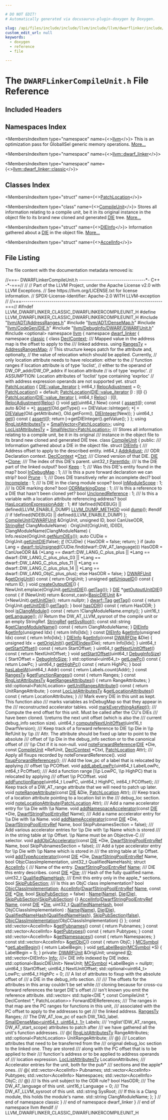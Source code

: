 ```yaml
---

# DO NOT EDIT!
# Automatically generated via docusaurus-plugin-doxygen by Doxygen.

slug: /api/files/include/include/llvm/include/llvm/dwarflinker/include/llvm/dwarflinker/classic/dwarflinkercompileunit-h
custom_edit_url: null
keywords:
  - doxygen
  - reference
  - file

---
```





# The `DWARFLinkerCompileUnit.h` File Reference

<DoxygenPage pluginConfig={pluginConfig}>



## Included Headers

<IncludesList>
<IncludesListItem
  filePath="llvm/ADT/AddressRanges.h"
  permalink="/docs/api/files/include/include/llvm/include/llvm/adt/addressranges-h"
  isLocal="true" />
<IncludesListItem
  filePath="llvm/ADT/DenseMap.h"
  permalink="/docs/api/files/include/include/llvm/include/llvm/adt/densemap-h"
  isLocal="true" />
<IncludesListItem
  filePath="llvm/CodeGen/DIE.h"
  permalink="/docs/api/files/include/include/llvm/include/llvm/codegen/die-h"
  isLocal="true" />
<IncludesListItem
  filePath="llvm/DebugInfo/DWARF/DWARFUnit.h"
  permalink="/docs/api/files/include/include/llvm/include/llvm/debuginfo/include/llvm/debuginfo/dwarf/dwarfunit-h"
  isLocal="true" />
<IncludesListItem
  filePath="optional"
  permalink=""
  isLocal="false" />
</IncludesList>

## Namespaces Index

<MembersIndex>

<MembersIndexItem
  type="namespace"
  name={<><a href="/docs/api/namespaces/llvm">llvm</a></>}>
This is an optimization pass for GlobalISel generic memory operations. <a href="/docs/api/namespaces/llvm/#details">More...</a>
</MembersIndexItem>

<MembersIndexItem
  type="namespace"
  name={<><a href="/docs/api/namespaces/llvm/dwarf-linker">llvm::dwarf_linker</a></>}>
</MembersIndexItem>

<MembersIndexItem
  type="namespace"
  name={<><a href="/docs/api/namespaces/llvm/dwarf-linker/classic">llvm::dwarf_linker::classic</a></>}>
</MembersIndexItem>

</MembersIndex>

## Classes Index

<MembersIndex>

<MembersIndexItem
  type="struct"
  name={<><a href="/docs/api/structs/llvm/dwarf-linker/classic/patchlocation">PatchLocation</a></>}>
</MembersIndexItem>

<MembersIndexItem
  type="class"
  name={<><a href="/docs/api/classes/llvm/dwarf-linker/classic/compileunit">CompileUnit</a></>}>
Stores all information relating to a compile unit, be it in its original instance in the object file to its brand new cloned and generated <a href="/docs/api/classes/llvm/die">DIE</a> tree. <a href="/docs/api/classes/llvm/dwarf-linker/classic/compileunit/#details">More...</a>
</MembersIndexItem>

<MembersIndexItem
  type="struct"
  name={<><a href="/docs/api/structs/llvm/dwarf-linker/classic/compileunit/dieinfo">DIEInfo</a></>}>
Information gathered about a <a href="/docs/api/classes/llvm/die">DIE</a> in the object file. <a href="/docs/api/structs/llvm/dwarf-linker/classic/compileunit/dieinfo/#details">More...</a>
</MembersIndexItem>

<MembersIndexItem
  type="struct"
  name={<><a href="/docs/api/structs/llvm/dwarf-linker/classic/compileunit/accelinfo">AccelInfo</a></>}>
</MembersIndexItem>

</MembersIndex>


## File Listing

The file content with the documentation metadata removed is:

<ProgramListing>

<Link id="l00001" /><CodeLine lineNumber="1"><Highlight kind="comment">//===- DWARFLinkerCompileUnit.h ---------------------------------&#42;- C++ -&#42;-===//</Highlight><Highlight kind="normal"></Highlight></CodeLine>
<Link id="l00002" /><CodeLine lineNumber="2"><Highlight kind="normal"></Highlight><Highlight kind="comment">//</Highlight><Highlight kind="normal"></Highlight></CodeLine>
<Link id="l00003" /><CodeLine lineNumber="3"><Highlight kind="normal"></Highlight><Highlight kind="comment">// Part of the LLVM Project, under the Apache License v2.0 with LLVM Exceptions.</Highlight><Highlight kind="normal"></Highlight></CodeLine>
<Link id="l00004" /><CodeLine lineNumber="4"><Highlight kind="normal"></Highlight><Highlight kind="comment">// See https://llvm.org/LICENSE.txt for license information.</Highlight><Highlight kind="normal"></Highlight></CodeLine>
<Link id="l00005" /><CodeLine lineNumber="5"><Highlight kind="normal"></Highlight><Highlight kind="comment">// SPDX-License-Identifier: Apache-2.0 WITH LLVM-exception</Highlight><Highlight kind="normal"></Highlight></CodeLine>
<Link id="l00006" /><CodeLine lineNumber="6"><Highlight kind="normal"></Highlight><Highlight kind="comment">//</Highlight><Highlight kind="normal"></Highlight></CodeLine>
<Link id="l00007" /><CodeLine lineNumber="7"><Highlight kind="normal"></Highlight><Highlight kind="comment">//===----------------------------------------------------------------------===//</Highlight><Highlight kind="normal"></Highlight></CodeLine>
<Link id="l00008" /><CodeLine lineNumber="8"><Highlight kind="normal"></Highlight></CodeLine>
<Link id="l00009" /><CodeLine lineNumber="9"><Highlight kind="normal"></Highlight><Highlight kind="preprocessor">#ifndef LLVM&#95;DWARFLINKER&#95;CLASSIC&#95;DWARFLINKERCOMPILEUNIT&#95;H</Highlight><Highlight kind="normal"></Highlight></CodeLine>
<Link id="l00010" /><CodeLine lineNumber="10"><Highlight kind="normal"></Highlight><Highlight kind="preprocessor">#define LLVM&#95;DWARFLINKER&#95;CLASSIC&#95;DWARFLINKERCOMPILEUNIT&#95;H</Highlight><Highlight kind="normal"></Highlight></CodeLine>
<Link id="l00011" /><CodeLine lineNumber="11"><Highlight kind="normal"></Highlight></CodeLine>
<Link id="l00012" /><CodeLine lineNumber="12"><Highlight kind="normal"></Highlight><Highlight kind="preprocessor">#include &quot;<a href="/docs/api/files/include/include/llvm/include/llvm/adt/addressranges-h">llvm/ADT/AddressRanges.h</a>&quot;</Highlight><Highlight kind="normal"></Highlight></CodeLine>
<Link id="l00013" /><CodeLine lineNumber="13"><Highlight kind="normal"></Highlight><Highlight kind="preprocessor">#include &quot;<a href="/docs/api/files/include/include/llvm/include/llvm/adt/densemap-h">llvm/ADT/DenseMap.h</a>&quot;</Highlight><Highlight kind="normal"></Highlight></CodeLine>
<Link id="l00014" /><CodeLine lineNumber="14"><Highlight kind="normal"></Highlight><Highlight kind="preprocessor">#include &quot;<a href="/docs/api/files/include/include/llvm/include/llvm/codegen/die-h">llvm/CodeGen/DIE.h</a>&quot;</Highlight><Highlight kind="normal"></Highlight></CodeLine>
<Link id="l00015" /><CodeLine lineNumber="15"><Highlight kind="normal"></Highlight><Highlight kind="preprocessor">#include &quot;<a href="/docs/api/files/include/include/llvm/include/llvm/debuginfo/include/llvm/debuginfo/dwarf/dwarfunit-h">llvm/DebugInfo/DWARF/DWARFUnit.h</a>&quot;</Highlight><Highlight kind="normal"></Highlight></CodeLine>
<Link id="l00016" /><CodeLine lineNumber="16"><Highlight kind="normal"></Highlight><Highlight kind="preprocessor">#include &lt;optional&gt;</Highlight><Highlight kind="normal"></Highlight></CodeLine>
<Link id="l00017" /><CodeLine lineNumber="17"><Highlight kind="normal"></Highlight></CodeLine>
<Link id="l00018" /><CodeLine lineNumber="18"><Highlight kind="normal"></Highlight><Highlight kind="keyword">namespace </Highlight><Highlight kind="normal"><a href="/docs/api/namespaces/llvm">llvm</a> &#123;</Highlight></CodeLine>
<Link id="l00019" /><CodeLine lineNumber="19"><Highlight kind="normal"></Highlight><Highlight kind="keyword">namespace </Highlight><Highlight kind="normal"><a href="/docs/api/namespaces/llvm/dwarf-linker">dwarf&#95;linker</a> &#123;</Highlight></CodeLine>
<Link id="l00020" /><CodeLine lineNumber="20"><Highlight kind="normal"></Highlight><Highlight kind="keyword">namespace </Highlight><Highlight kind="normal"><a href="/docs/api/namespaces/llvm/dwarf-linker/classic">classic</a> &#123;</Highlight></CodeLine>
<Link id="l00021" /><CodeLine lineNumber="21"><Highlight kind="normal"></Highlight></CodeLine>
<Link id="l00022" /><CodeLine lineNumber="22"><Highlight kind="normal"></Highlight><Highlight kind="keyword">class </Highlight><Highlight kind="normal"><a href="/docs/api/classes/llvm/dwarf-linker/classic/declcontext">DeclContext</a>;</Highlight></CodeLine>
<Link id="l00023" /><CodeLine lineNumber="23"><Highlight kind="normal"></Highlight><Highlight kind="comment"></Highlight></CodeLine>
<Link id="l00024" /><CodeLine lineNumber="24"><Highlight kind="comment">/// Mapped value in the address map is the offset to apply to the</Highlight></CodeLine>
<Link id="l00025" /><CodeLine lineNumber="25"><Highlight kind="comment">/// linked address.</Highlight><Highlight kind="normal"></Highlight></CodeLine>
<Link id="l00026" /><CodeLine lineNumber="26" lineLink="/docs/api/namespaces/llvm/dwarf-linker/classic/#a72b92e7e63dd93c78821c54fc9782e66"><Highlight kind="normal"></Highlight><Highlight kind="keyword">using </Highlight><Highlight kind="normal"><a href="/docs/api/namespaces/llvm/dwarf-linker/classic/#a72b92e7e63dd93c78821c54fc9782e66">RangesTy</a> = <a href="/docs/api/classes/llvm/addressrangesmap">AddressRangesMap</a>;</Highlight></CodeLine>
<Link id="l00027" /><CodeLine lineNumber="27"><Highlight kind="normal"></Highlight></CodeLine>
<Link id="l00028" /><CodeLine lineNumber="28"><Highlight kind="normal"></Highlight><Highlight kind="comment">// This structure keeps patch for the attribute and, optionally,</Highlight><Highlight kind="normal"></Highlight></CodeLine>
<Link id="l00029" /><CodeLine lineNumber="29"><Highlight kind="normal"></Highlight><Highlight kind="comment">// the value of relocation which should be applied. Currently,</Highlight><Highlight kind="normal"></Highlight></CodeLine>
<Link id="l00030" /><CodeLine lineNumber="30"><Highlight kind="normal"></Highlight><Highlight kind="comment">// only location attribute needs to have relocation: either to the</Highlight><Highlight kind="normal"></Highlight></CodeLine>
<Link id="l00031" /><CodeLine lineNumber="31"><Highlight kind="normal"></Highlight><Highlight kind="comment">// function ranges if location attribute is of type &#39;loclist&#39;,</Highlight><Highlight kind="normal"></Highlight></CodeLine>
<Link id="l00032" /><CodeLine lineNumber="32"><Highlight kind="normal"></Highlight><Highlight kind="comment">// either to the operand of DW&#95;OP&#95;addr/DW&#95;OP&#95;addrx if location attribute</Highlight><Highlight kind="normal"></Highlight></CodeLine>
<Link id="l00033" /><CodeLine lineNumber="33"><Highlight kind="normal"></Highlight><Highlight kind="comment">// is of type &#39;exprloc&#39;.</Highlight><Highlight kind="normal"></Highlight></CodeLine>
<Link id="l00034" /><CodeLine lineNumber="34"><Highlight kind="normal"></Highlight><Highlight kind="comment">// ASSUMPTION: Location attributes of &#39;loclist&#39; type containing &#39;exprloc&#39;</Highlight><Highlight kind="normal"></Highlight></CodeLine>
<Link id="l00035" /><CodeLine lineNumber="35"><Highlight kind="normal"></Highlight><Highlight kind="comment">//             with address expression operands are not supported yet.</Highlight><Highlight kind="normal"></Highlight></CodeLine>
<Link id="l00036" /><CodeLine lineNumber="36" lineLink="/docs/api/structs/llvm/dwarf-linker/classic/patchlocation"><Highlight kind="normal"></Highlight><Highlight kind="keyword">struct </Highlight><Highlight kind="normal"><a href="/docs/api/structs/llvm/dwarf-linker/classic/patchlocation/#a520079ae878086867d6c7b6a2593a340">PatchLocation</a> &#123;</Highlight></CodeLine>
<Link id="l00037" /><CodeLine lineNumber="37" lineLink="/docs/api/structs/llvm/dwarf-linker/classic/patchlocation/#a740159ed6263e1e95a7f2479b54d31f5"><Highlight kind="normal">  <a href="/docs/api/classes/llvm/dievaluelist/value-iterator">DIE::value&#95;iterator</a> <a href="/docs/api/structs/llvm/dwarf-linker/classic/patchlocation/#a740159ed6263e1e95a7f2479b54d31f5">I</a>;</Highlight></CodeLine>
<Link id="l00038" /><CodeLine lineNumber="38" lineLink="/docs/api/structs/llvm/dwarf-linker/classic/patchlocation/#aa9383f0b3386f59d4f679782e14346da"><Highlight kind="normal">  int64&#95;t <a href="/docs/api/structs/llvm/dwarf-linker/classic/patchlocation/#aa9383f0b3386f59d4f679782e14346da">RelocAdjustment</a> = 0;</Highlight></CodeLine>
<Link id="l00039" /><CodeLine lineNumber="39"><Highlight kind="normal"></Highlight></CodeLine>
<Link id="l00040" /><CodeLine lineNumber="40" lineLink="/docs/api/structs/llvm/dwarf-linker/classic/patchlocation/#a520079ae878086867d6c7b6a2593a340"><Highlight kind="normal">  <a href="/docs/api/structs/llvm/dwarf-linker/classic/patchlocation/#a520079ae878086867d6c7b6a2593a340">PatchLocation</a>() = </Highlight><Highlight kind="keywordflow">default</Highlight><Highlight kind="normal">;</Highlight></CodeLine>
<Link id="l00041" /><CodeLine lineNumber="41" lineLink="/docs/api/structs/llvm/dwarf-linker/classic/patchlocation/#a79ba7cd9437f18a4012da8e4b342bffd"><Highlight kind="normal">  <a href="/docs/api/structs/llvm/dwarf-linker/classic/patchlocation/#a79ba7cd9437f18a4012da8e4b342bffd">PatchLocation</a>(<a href="/docs/api/classes/llvm/dievaluelist/value-iterator">DIE::value&#95;iterator</a> <a href="/docs/api/structs/llvm/dwarf-linker/classic/patchlocation/#a740159ed6263e1e95a7f2479b54d31f5">I</a>) : <a href="/docs/api/structs/llvm/dwarf-linker/classic/patchlocation/#a740159ed6263e1e95a7f2479b54d31f5">I</a>(<a href="/docs/api/structs/llvm/dwarf-linker/classic/patchlocation/#a740159ed6263e1e95a7f2479b54d31f5">I</a>) &#123;&#125;</Highlight></CodeLine>
<Link id="l00042" /><CodeLine lineNumber="42" lineLink="/docs/api/structs/llvm/dwarf-linker/classic/patchlocation/#a44b2b07fd33282a15df33a3122547bbd"><Highlight kind="normal">  <a href="/docs/api/structs/llvm/dwarf-linker/classic/patchlocation/#a44b2b07fd33282a15df33a3122547bbd">PatchLocation</a>(<a href="/docs/api/classes/llvm/dievaluelist/value-iterator">DIE::value&#95;iterator</a> <a href="/docs/api/structs/llvm/dwarf-linker/classic/patchlocation/#a740159ed6263e1e95a7f2479b54d31f5">I</a>, int64&#95;t <a href="/docs/api/namespaces/llvm/reloc">Reloc</a>)</Highlight></CodeLine>
<Link id="l00043" /><CodeLine lineNumber="43"><Highlight kind="normal">      : <a href="/docs/api/structs/llvm/dwarf-linker/classic/patchlocation/#a740159ed6263e1e95a7f2479b54d31f5">I</a>(<a href="/docs/api/structs/llvm/dwarf-linker/classic/patchlocation/#a740159ed6263e1e95a7f2479b54d31f5">I</a>), <a href="/docs/api/structs/llvm/dwarf-linker/classic/patchlocation/#aa9383f0b3386f59d4f679782e14346da">RelocAdjustment</a>(<a href="/docs/api/namespaces/llvm/reloc">Reloc</a>) &#123;&#125;</Highlight></CodeLine>
<Link id="l00044" /><CodeLine lineNumber="44"><Highlight kind="normal"></Highlight></CodeLine>
<Link id="l00045" /><CodeLine lineNumber="45" lineLink="/docs/api/structs/llvm/dwarf-linker/classic/patchlocation/#a297986172ace6b3e087903365ad01038"><Highlight kind="normal">  </Highlight><Highlight kind="keywordtype">void</Highlight><Highlight kind="normal"> <a href="/docs/api/structs/llvm/dwarf-linker/classic/patchlocation/#a297986172ace6b3e087903365ad01038">set</a>(uint64&#95;t New)</Highlight><Highlight kind="keyword"> const </Highlight><Highlight kind="normal">&#123;</Highlight></CodeLine>
<Link id="l00046" /><CodeLine lineNumber="46"><Highlight kind="normal">    <a href="/docs/api/files/lib/lib/target/lib/target/amdgpu/silowercontrolflow-cpp/#a4868c5d81c5ccc98c47aeab6244346a0">assert</a>(<a href="/docs/api/structs/llvm/dwarf-linker/classic/patchlocation/#a740159ed6263e1e95a7f2479b54d31f5">I</a>);</Highlight></CodeLine>
<Link id="l00047" /><CodeLine lineNumber="47"><Highlight kind="normal">    </Highlight><Highlight kind="keyword">const</Highlight><Highlight kind="normal"> </Highlight><Highlight kind="keyword">auto</Highlight><Highlight kind="normal"> &amp;Old = &#42;<a href="/docs/api/structs/llvm/dwarf-linker/classic/patchlocation/#a740159ed6263e1e95a7f2479b54d31f5">I</a>;</Highlight></CodeLine>
<Link id="l00048" /><CodeLine lineNumber="48"><Highlight kind="normal">    <a href="/docs/api/files/lib/lib/target/lib/target/amdgpu/silowercontrolflow-cpp/#a4868c5d81c5ccc98c47aeab6244346a0">assert</a>(Old.getType() == DIEValue::isInteger);</Highlight></CodeLine>
<Link id="l00049" /><CodeLine lineNumber="49"><Highlight kind="normal">    &#42;<a href="/docs/api/structs/llvm/dwarf-linker/classic/patchlocation/#a740159ed6263e1e95a7f2479b54d31f5">I</a> = <a href="/docs/api/classes/llvm/dievalue">DIEValue</a>(Old.getAttribute(), Old.getForm(), <a href="/docs/api/classes/llvm/dieinteger">DIEInteger</a>(New));</Highlight></CodeLine>
<Link id="l00050" /><CodeLine lineNumber="50"><Highlight kind="normal">  &#125;</Highlight></CodeLine>
<Link id="l00051" /><CodeLine lineNumber="51"><Highlight kind="normal"></Highlight></CodeLine>
<Link id="l00052" /><CodeLine lineNumber="52" lineLink="/docs/api/structs/llvm/dwarf-linker/classic/patchlocation/#a370b24e4f41629a727db9c9f31ee124c"><Highlight kind="normal">  uint64&#95;t <a href="/docs/api/structs/llvm/dwarf-linker/classic/patchlocation/#a370b24e4f41629a727db9c9f31ee124c">get</a>()</Highlight><Highlight kind="keyword"> const </Highlight><Highlight kind="normal">&#123;</Highlight></CodeLine>
<Link id="l00053" /><CodeLine lineNumber="53"><Highlight kind="normal">    <a href="/docs/api/files/lib/lib/target/lib/target/amdgpu/silowercontrolflow-cpp/#a4868c5d81c5ccc98c47aeab6244346a0">assert</a>(<a href="/docs/api/structs/llvm/dwarf-linker/classic/patchlocation/#a740159ed6263e1e95a7f2479b54d31f5">I</a>);</Highlight></CodeLine>
<Link id="l00054" /><CodeLine lineNumber="54"><Highlight kind="normal">    </Highlight><Highlight kind="keywordflow">return</Highlight><Highlight kind="normal"> <a href="/docs/api/structs/llvm/dwarf-linker/classic/patchlocation/#a740159ed6263e1e95a7f2479b54d31f5">I</a>-&gt;getDIEInteger().getValue();</Highlight></CodeLine>
<Link id="l00055" /><CodeLine lineNumber="55"><Highlight kind="normal">  &#125;</Highlight></CodeLine>
<Link id="l00056" /><CodeLine lineNumber="56"><Highlight kind="normal">&#125;;</Highlight></CodeLine>
<Link id="l00057" /><CodeLine lineNumber="57"><Highlight kind="normal"></Highlight></CodeLine>
<Link id="l00058" /><CodeLine lineNumber="58" lineLink="/docs/api/namespaces/llvm/dwarf-linker/classic/#a06e26f1f34b50ab3948efbcc37f4b764"><Highlight kind="normal"></Highlight><Highlight kind="keyword">using </Highlight><Highlight kind="normal"><a href="/docs/api/namespaces/llvm/dwarf-linker/classic/#a06e26f1f34b50ab3948efbcc37f4b764">RngListAttributesTy</a> = <a href="/docs/api/classes/llvm/smallvector">SmallVector&lt;PatchLocation&gt;</a>;</Highlight></CodeLine>
<Link id="l00059" /><CodeLine lineNumber="59" lineLink="/docs/api/namespaces/llvm/dwarf-linker/classic/#ad510da95fc93bd38cc760f31b37e2713"><Highlight kind="normal"></Highlight><Highlight kind="keyword">using </Highlight><Highlight kind="normal"><a href="/docs/api/namespaces/llvm/dwarf-linker/classic/#ad510da95fc93bd38cc760f31b37e2713">LocListAttributesTy</a> = <a href="/docs/api/classes/llvm/smallvector">SmallVector&lt;PatchLocation&gt;</a>;</Highlight></CodeLine>
<Link id="l00060" /><CodeLine lineNumber="60"><Highlight kind="normal"></Highlight><Highlight kind="comment"></Highlight></CodeLine>
<Link id="l00061" /><CodeLine lineNumber="61"><Highlight kind="comment">/// Stores all information relating to a compile unit, be it in its original</Highlight></CodeLine>
<Link id="l00062" /><CodeLine lineNumber="62"><Highlight kind="comment">/// instance in the object file to its brand new cloned and generated DIE tree.</Highlight><Highlight kind="normal"></Highlight></CodeLine>
<Link id="l00063" /><CodeLine lineNumber="63" lineLink="/docs/api/classes/llvm/dwarf-linker/classic/compileunit"><Highlight kind="normal"></Highlight><Highlight kind="keyword">class </Highlight><Highlight kind="normal"><a href="/docs/api/classes/llvm/dwarf-linker/classic/compileunit/#af096fb0448f7ae66e40a5572388d3eb3">CompileUnit</a> &#123;</Highlight></CodeLine>
<Link id="l00064" /><CodeLine lineNumber="64"><Highlight kind="normal"></Highlight><Highlight kind="keyword">public</Highlight><Highlight kind="normal">:</Highlight><Highlight kind="comment"></Highlight></CodeLine>
<Link id="l00065" /><CodeLine lineNumber="65"><Highlight kind="comment">  /// Information gathered about a DIE in the object file.</Highlight><Highlight kind="normal"></Highlight></CodeLine>
<Link id="l00066" /><CodeLine lineNumber="66" lineLink="/docs/api/structs/llvm/dwarf-linker/classic/compileunit/dieinfo"><Highlight kind="normal">  </Highlight><Highlight kind="keyword">struct </Highlight><Highlight kind="normal"><a href="/docs/api/structs/llvm/dwarf-linker/classic/compileunit/dieinfo">DIEInfo</a> &#123;</Highlight><Highlight kind="comment"></Highlight></CodeLine>
<Link id="l00067" /><CodeLine lineNumber="67"><Highlight kind="comment">    /// Address offset to apply to the described entity.</Highlight><Highlight kind="normal"></Highlight></CodeLine>
<Link id="l00068" /><CodeLine lineNumber="68" lineLink="/docs/api/structs/llvm/dwarf-linker/classic/compileunit/dieinfo/#a277693f828ba192a977ce45844f079f6"><Highlight kind="normal">    int64&#95;t <a href="/docs/api/structs/llvm/dwarf-linker/classic/compileunit/dieinfo/#a277693f828ba192a977ce45844f079f6">AddrAdjust</a>;</Highlight></CodeLine>
<Link id="l00069" /><CodeLine lineNumber="69"><Highlight kind="normal"></Highlight><Highlight kind="comment"></Highlight></CodeLine>
<Link id="l00070" /><CodeLine lineNumber="70"><Highlight kind="comment">    /// ODR Declaration context.</Highlight><Highlight kind="normal"></Highlight></CodeLine>
<Link id="l00071" /><CodeLine lineNumber="71" lineLink="/docs/api/structs/llvm/dwarf-linker/classic/compileunit/dieinfo/#aed71629bcb3ad7614f67d4f85ce1bdc7"><Highlight kind="normal">    <a href="/docs/api/classes/llvm/dwarf-linker/classic/declcontext">DeclContext</a> &#42;<a href="/docs/api/structs/llvm/dwarf-linker/classic/compileunit/dieinfo/#aed71629bcb3ad7614f67d4f85ce1bdc7">Ctxt</a>;</Highlight></CodeLine>
<Link id="l00072" /><CodeLine lineNumber="72"><Highlight kind="normal"></Highlight><Highlight kind="comment"></Highlight></CodeLine>
<Link id="l00073" /><CodeLine lineNumber="73"><Highlight kind="comment">    /// Cloned version of that DIE.</Highlight><Highlight kind="normal"></Highlight></CodeLine>
<Link id="l00074" /><CodeLine lineNumber="74" lineLink="/docs/api/structs/llvm/dwarf-linker/classic/compileunit/dieinfo/#a67fb35a35297a502991a96e9b0805f59"><Highlight kind="normal">    <a href="/docs/api/classes/llvm/die">DIE</a> &#42;<a href="/docs/api/structs/llvm/dwarf-linker/classic/compileunit/dieinfo/#a67fb35a35297a502991a96e9b0805f59">Clone</a>;</Highlight></CodeLine>
<Link id="l00075" /><CodeLine lineNumber="75"><Highlight kind="normal"></Highlight><Highlight kind="comment"></Highlight></CodeLine>
<Link id="l00076" /><CodeLine lineNumber="76"><Highlight kind="comment">    /// The index of this DIE&#39;s parent.</Highlight><Highlight kind="normal"></Highlight></CodeLine>
<Link id="l00077" /><CodeLine lineNumber="77" lineLink="/docs/api/structs/llvm/dwarf-linker/classic/compileunit/dieinfo/#a07fb4dbbfe647c5263f02908e3175c87"><Highlight kind="normal">    uint32&#95;t <a href="/docs/api/structs/llvm/dwarf-linker/classic/compileunit/dieinfo/#a07fb4dbbfe647c5263f02908e3175c87">ParentIdx</a>;</Highlight></CodeLine>
<Link id="l00078" /><CodeLine lineNumber="78"><Highlight kind="normal"></Highlight><Highlight kind="comment"></Highlight></CodeLine>
<Link id="l00079" /><CodeLine lineNumber="79"><Highlight kind="comment">    /// Is the DIE part of the linked output?</Highlight><Highlight kind="normal"></Highlight></CodeLine>
<Link id="l00080" /><CodeLine lineNumber="80" lineLink="/docs/api/structs/llvm/dwarf-linker/classic/compileunit/dieinfo/#af05e23cb8f20c38ae104810c2da18776"><Highlight kind="normal">    </Highlight><Highlight kind="keywordtype">bool</Highlight><Highlight kind="normal"> <a href="/docs/api/structs/llvm/dwarf-linker/classic/compileunit/dieinfo/#af05e23cb8f20c38ae104810c2da18776">Keep</a> : 1;</Highlight></CodeLine>
<Link id="l00081" /><CodeLine lineNumber="81"><Highlight kind="normal"></Highlight><Highlight kind="comment"></Highlight></CodeLine>
<Link id="l00082" /><CodeLine lineNumber="82"><Highlight kind="comment">    /// Was this DIE&#39;s entity found in the map?</Highlight><Highlight kind="normal"></Highlight></CodeLine>
<Link id="l00083" /><CodeLine lineNumber="83" lineLink="/docs/api/structs/llvm/dwarf-linker/classic/compileunit/dieinfo/#a6676c9bda65ac16ce8cdf6a89f9b7352"><Highlight kind="normal">    </Highlight><Highlight kind="keywordtype">bool</Highlight><Highlight kind="normal"> <a href="/docs/api/structs/llvm/dwarf-linker/classic/compileunit/dieinfo/#a6676c9bda65ac16ce8cdf6a89f9b7352">InDebugMap</a> : 1;</Highlight></CodeLine>
<Link id="l00084" /><CodeLine lineNumber="84"><Highlight kind="normal"></Highlight><Highlight kind="comment"></Highlight></CodeLine>
<Link id="l00085" /><CodeLine lineNumber="85"><Highlight kind="comment">    /// Is this a pure forward declaration we can strip?</Highlight><Highlight kind="normal"></Highlight></CodeLine>
<Link id="l00086" /><CodeLine lineNumber="86" lineLink="/docs/api/structs/llvm/dwarf-linker/classic/compileunit/dieinfo/#a1503454bfa2a54f596784ebc1ac85893"><Highlight kind="normal">    </Highlight><Highlight kind="keywordtype">bool</Highlight><Highlight kind="normal"> <a href="/docs/api/structs/llvm/dwarf-linker/classic/compileunit/dieinfo/#a1503454bfa2a54f596784ebc1ac85893">Prune</a> : 1;</Highlight></CodeLine>
<Link id="l00087" /><CodeLine lineNumber="87"><Highlight kind="normal"></Highlight><Highlight kind="comment"></Highlight></CodeLine>
<Link id="l00088" /><CodeLine lineNumber="88"><Highlight kind="comment">    /// Does DIE transitively refer an incomplete decl?</Highlight><Highlight kind="normal"></Highlight></CodeLine>
<Link id="l00089" /><CodeLine lineNumber="89" lineLink="/docs/api/structs/llvm/dwarf-linker/classic/compileunit/dieinfo/#a8bb068255e0ae0234176b74c593b803c"><Highlight kind="normal">    </Highlight><Highlight kind="keywordtype">bool</Highlight><Highlight kind="normal"> <a href="/docs/api/structs/llvm/dwarf-linker/classic/compileunit/dieinfo/#a8bb068255e0ae0234176b74c593b803c">Incomplete</a> : 1;</Highlight></CodeLine>
<Link id="l00090" /><CodeLine lineNumber="90"><Highlight kind="normal"></Highlight><Highlight kind="comment"></Highlight></CodeLine>
<Link id="l00091" /><CodeLine lineNumber="91"><Highlight kind="comment">    /// Is DIE in the clang module scope?</Highlight><Highlight kind="normal"></Highlight></CodeLine>
<Link id="l00092" /><CodeLine lineNumber="92" lineLink="/docs/api/structs/llvm/dwarf-linker/classic/compileunit/dieinfo/#a82aeeae7c1269a08e8ebfead602f135b"><Highlight kind="normal">    </Highlight><Highlight kind="keywordtype">bool</Highlight><Highlight kind="normal"> <a href="/docs/api/structs/llvm/dwarf-linker/classic/compileunit/dieinfo/#a82aeeae7c1269a08e8ebfead602f135b">InModuleScope</a> : 1;</Highlight></CodeLine>
<Link id="l00093" /><CodeLine lineNumber="93"><Highlight kind="normal"></Highlight><Highlight kind="comment"></Highlight></CodeLine>
<Link id="l00094" /><CodeLine lineNumber="94"><Highlight kind="comment">    /// Is ODR marking done?</Highlight><Highlight kind="normal"></Highlight></CodeLine>
<Link id="l00095" /><CodeLine lineNumber="95" lineLink="/docs/api/structs/llvm/dwarf-linker/classic/compileunit/dieinfo/#a17fa363a3e989a2e05be49800e21c976"><Highlight kind="normal">    </Highlight><Highlight kind="keywordtype">bool</Highlight><Highlight kind="normal"> <a href="/docs/api/structs/llvm/dwarf-linker/classic/compileunit/dieinfo/#a17fa363a3e989a2e05be49800e21c976">ODRMarkingDone</a> : 1;</Highlight></CodeLine>
<Link id="l00096" /><CodeLine lineNumber="96"><Highlight kind="normal"></Highlight><Highlight kind="comment"></Highlight></CodeLine>
<Link id="l00097" /><CodeLine lineNumber="97"><Highlight kind="comment">    /// Is this a reference to a DIE that hasn&#39;t been cloned yet?</Highlight><Highlight kind="normal"></Highlight></CodeLine>
<Link id="l00098" /><CodeLine lineNumber="98" lineLink="/docs/api/structs/llvm/dwarf-linker/classic/compileunit/dieinfo/#a7690ff73e74195d39cb4b04b552be87f"><Highlight kind="normal">    </Highlight><Highlight kind="keywordtype">bool</Highlight><Highlight kind="normal"> <a href="/docs/api/structs/llvm/dwarf-linker/classic/compileunit/dieinfo/#a7690ff73e74195d39cb4b04b552be87f">UnclonedReference</a> : 1;</Highlight></CodeLine>
<Link id="l00099" /><CodeLine lineNumber="99"><Highlight kind="normal"></Highlight><Highlight kind="comment"></Highlight></CodeLine>
<Link id="l00100" /><CodeLine lineNumber="100"><Highlight kind="comment">    /// Is this a variable with a location attribute referencing address?</Highlight><Highlight kind="normal"></Highlight></CodeLine>
<Link id="l00101" /><CodeLine lineNumber="101" lineLink="/docs/api/structs/llvm/dwarf-linker/classic/compileunit/dieinfo/#a5ff6c14e2dc2f43df1c2875812654ee4"><Highlight kind="normal">    </Highlight><Highlight kind="keywordtype">bool</Highlight><Highlight kind="normal"> <a href="/docs/api/structs/llvm/dwarf-linker/classic/compileunit/dieinfo/#a5ff6c14e2dc2f43df1c2875812654ee4">HasLocationExpressionAddr</a> : 1;</Highlight></CodeLine>
<Link id="l00102" /><CodeLine lineNumber="102"><Highlight kind="normal"></Highlight></CodeLine>
<Link id="l00103" /><CodeLine lineNumber="103"><Highlight kind="normal"></Highlight><Highlight kind="preprocessor">#if !defined(NDEBUG) || defined(LLVM&#95;ENABLE&#95;DUMP)</Highlight><Highlight kind="normal"></Highlight></CodeLine>
<Link id="l00104" /><CodeLine lineNumber="104"><Highlight kind="normal">    <a href="/docs/api/files/include/include/llvm/include/llvm/support/compiler-h/#aa863693eef567397d9c292da5bf22d34">LLVM&#95;DUMP&#95;METHOD</a> </Highlight><Highlight kind="keywordtype">void</Highlight><Highlight kind="normal"> <a href="/docs/api/structs/llvm/dwarf-linker/classic/compileunit/dieinfo/#a6bc3abd441871fd4bd6affec72c71249">dump</a>();</Highlight></CodeLine>
<Link id="l00105" /><CodeLine lineNumber="105"><Highlight kind="normal"></Highlight><Highlight kind="preprocessor">#endif </Highlight><Highlight kind="comment">// if !defined(NDEBUG) || defined(LLVM&#95;ENABLE&#95;DUMP)</Highlight><Highlight kind="normal"></Highlight></CodeLine>
<Link id="l00106" /><CodeLine lineNumber="106"><Highlight kind="normal">  &#125;;</Highlight></CodeLine>
<Link id="l00107" /><CodeLine lineNumber="107"><Highlight kind="normal"></Highlight></CodeLine>
<Link id="l00108" /><CodeLine lineNumber="108" lineLink="/docs/api/classes/llvm/dwarf-linker/classic/compileunit/#af096fb0448f7ae66e40a5572388d3eb3"><Highlight kind="normal">  <a href="/docs/api/classes/llvm/dwarf-linker/classic/compileunit/#af096fb0448f7ae66e40a5572388d3eb3">CompileUnit</a>(<a href="/docs/api/classes/llvm/dwarfunit-1">DWARFUnit</a> &amp;OrigUnit, </Highlight><Highlight kind="keywordtype">unsigned</Highlight><Highlight kind="normal"> ID, </Highlight><Highlight kind="keywordtype">bool</Highlight><Highlight kind="normal"> CanUseODR,</Highlight></CodeLine>
<Link id="l00109" /><CodeLine lineNumber="109"><Highlight kind="normal">              <a href="/docs/api/classes/llvm/stringref">StringRef</a> ClangModuleName)</Highlight></CodeLine>
<Link id="l00110" /><CodeLine lineNumber="110"><Highlight kind="normal">      : OrigUnit(OrigUnit), ID(ID), ClangModuleName(ClangModuleName) &#123;</Highlight></CodeLine>
<Link id="l00111" /><CodeLine lineNumber="111"><Highlight kind="normal">    Info.resize(OrigUnit.<a href="/docs/api/classes/llvm/dwarfunit-1/#a0ec6a9263e9ba2e5f5045f091731aabc">getNumDIEs</a>());</Highlight></CodeLine>
<Link id="l00112" /><CodeLine lineNumber="112"><Highlight kind="normal"></Highlight></CodeLine>
<Link id="l00113" /><CodeLine lineNumber="113"><Highlight kind="normal">    </Highlight><Highlight kind="keyword">auto</Highlight><Highlight kind="normal"> CUDie = OrigUnit.<a href="/docs/api/classes/llvm/dwarfunit-1/#a2b5f2734488f7b1b52e982683675df24">getUnitDIE</a>(</Highlight><Highlight kind="keyword">false</Highlight><Highlight kind="normal">);</Highlight></CodeLine>
<Link id="l00114" /><CodeLine lineNumber="114"><Highlight kind="normal">    <a href="/docs/api/files/lib/lib/passes/passbuilderbindings-cpp/#acdfbcf188e2d4a80837e89de2ccdffab">if</a> (!CUDie) &#123;</Highlight></CodeLine>
<Link id="l00115" /><CodeLine lineNumber="115"><Highlight kind="normal">      HasODR = </Highlight><Highlight kind="keyword">false</Highlight><Highlight kind="normal">;</Highlight></CodeLine>
<Link id="l00116" /><CodeLine lineNumber="116"><Highlight kind="normal">      </Highlight><Highlight kind="keywordflow">return</Highlight><Highlight kind="normal">;</Highlight></CodeLine>
<Link id="l00117" /><CodeLine lineNumber="117"><Highlight kind="normal">    &#125;</Highlight></CodeLine>
<Link id="l00118" /><CodeLine lineNumber="118"><Highlight kind="normal">    </Highlight><Highlight kind="keywordflow">if</Highlight><Highlight kind="normal"> (</Highlight><Highlight kind="keyword">auto</Highlight><Highlight kind="normal"> Lang = <a href="/docs/api/namespaces/llvm/dwarf/#ae150cb3561ce0a2979ed60d29301eef7">dwarf::toUnsigned</a>(CUDie.find(dwarf::DW&#95;AT&#95;language)))</Highlight></CodeLine>
<Link id="l00119" /><CodeLine lineNumber="119"><Highlight kind="normal">      HasODR = CanUseODR &amp;&amp; (&#42;Lang == dwarf::DW&#95;LANG&#95;C&#95;plus&#95;plus ||</Highlight></CodeLine>
<Link id="l00120" /><CodeLine lineNumber="120"><Highlight kind="normal">                             &#42;Lang == dwarf::DW&#95;LANG&#95;C&#95;plus&#95;plus&#95;03 ||</Highlight></CodeLine>
<Link id="l00121" /><CodeLine lineNumber="121"><Highlight kind="normal">                             &#42;Lang == dwarf::DW&#95;LANG&#95;C&#95;plus&#95;plus&#95;11 ||</Highlight></CodeLine>
<Link id="l00122" /><CodeLine lineNumber="122"><Highlight kind="normal">                             &#42;Lang == dwarf::DW&#95;LANG&#95;C&#95;plus&#95;plus&#95;14 ||</Highlight></CodeLine>
<Link id="l00123" /><CodeLine lineNumber="123"><Highlight kind="normal">                             &#42;Lang == dwarf::DW&#95;LANG&#95;ObjC&#95;plus&#95;plus);</Highlight></CodeLine>
<Link id="l00124" /><CodeLine lineNumber="124"><Highlight kind="normal">    </Highlight><Highlight kind="keywordflow">else</Highlight><Highlight kind="normal"></Highlight></CodeLine>
<Link id="l00125" /><CodeLine lineNumber="125"><Highlight kind="normal">      HasODR = </Highlight><Highlight kind="keyword">false</Highlight><Highlight kind="normal">;</Highlight></CodeLine>
<Link id="l00126" /><CodeLine lineNumber="126"><Highlight kind="normal">  &#125;</Highlight></CodeLine>
<Link id="l00127" /><CodeLine lineNumber="127"><Highlight kind="normal"></Highlight></CodeLine>
<Link id="l00128" /><CodeLine lineNumber="128" lineLink="/docs/api/classes/llvm/dwarf-linker/classic/compileunit/#aa4d3d402cff2849ef9955a380d27c404"><Highlight kind="normal">  <a href="/docs/api/classes/llvm/dwarfunit-1">DWARFUnit</a> &amp;<a href="/docs/api/classes/llvm/dwarf-linker/classic/compileunit/#aa4d3d402cff2849ef9955a380d27c404">getOrigUnit</a>()</Highlight><Highlight kind="keyword"> const </Highlight><Highlight kind="normal">&#123; </Highlight><Highlight kind="keywordflow">return</Highlight><Highlight kind="normal"> OrigUnit; &#125;</Highlight></CodeLine>
<Link id="l00129" /><CodeLine lineNumber="129"><Highlight kind="normal"></Highlight></CodeLine>
<Link id="l00130" /><CodeLine lineNumber="130" lineLink="/docs/api/classes/llvm/dwarf-linker/classic/compileunit/#af0effacef1abf3538bc1128e5bc941ce"><Highlight kind="normal">  </Highlight><Highlight kind="keywordtype">unsigned</Highlight><Highlight kind="normal"> <a href="/docs/api/classes/llvm/dwarf-linker/classic/compileunit/#af0effacef1abf3538bc1128e5bc941ce">getUniqueID</a>()</Highlight><Highlight kind="keyword"> const </Highlight><Highlight kind="normal">&#123; </Highlight><Highlight kind="keywordflow">return</Highlight><Highlight kind="normal"> ID; &#125;</Highlight></CodeLine>
<Link id="l00131" /><CodeLine lineNumber="131"><Highlight kind="normal"></Highlight></CodeLine>
<Link id="l00132" /><CodeLine lineNumber="132" lineLink="/docs/api/classes/llvm/dwarf-linker/classic/compileunit/#a80d99d15a9e1149425f3f33d4bafa84d"><Highlight kind="normal">  </Highlight><Highlight kind="keywordtype">void</Highlight><Highlight kind="normal"> <a href="/docs/api/classes/llvm/dwarf-linker/classic/compileunit/#a80d99d15a9e1149425f3f33d4bafa84d">createOutputDIE</a>() &#123; NewUnit.emplace(OrigUnit.<a href="/docs/api/classes/llvm/dwarfunit-1/#a2b5f2734488f7b1b52e982683675df24">getUnitDIE</a>().<a href="/docs/api/classes/llvm/dwarfdie/#ac07a6d11b09b4e2c92e9609b6843e9ea">getTag</a>()); &#125;</Highlight></CodeLine>
<Link id="l00133" /><CodeLine lineNumber="133"><Highlight kind="normal"></Highlight></CodeLine>
<Link id="l00134" /><CodeLine lineNumber="134" lineLink="/docs/api/classes/llvm/dwarf-linker/classic/compileunit/#a59d1b8bf5202f58fdb82afff38ee53a9"><Highlight kind="normal">  <a href="/docs/api/classes/llvm/die">DIE</a> &#42;<a href="/docs/api/classes/llvm/dwarf-linker/classic/compileunit/#a59d1b8bf5202f58fdb82afff38ee53a9">getOutputUnitDIE</a>()</Highlight><Highlight kind="keyword"> const </Highlight><Highlight kind="normal">&#123;</Highlight></CodeLine>
<Link id="l00135" /><CodeLine lineNumber="135"><Highlight kind="normal">    </Highlight><Highlight kind="keywordflow">if</Highlight><Highlight kind="normal"> (NewUnit)</Highlight></CodeLine>
<Link id="l00136" /><CodeLine lineNumber="136"><Highlight kind="normal">      </Highlight><Highlight kind="keywordflow">return</Highlight><Highlight kind="normal"> &amp;</Highlight><Highlight kind="keyword">const&#95;cast&lt;</Highlight><Highlight kind="normal"><a href="/docs/api/structs/llvm/basicdieunit">BasicDIEUnit</a> &amp;</Highlight><Highlight kind="keyword">&gt;</Highlight><Highlight kind="normal">(&#42;NewUnit).<a href="/docs/api/classes/llvm/dieunit/#abf2a1b885dfb5c0adb161aa1f0bc5d50">getUnitDie</a>();</Highlight></CodeLine>
<Link id="l00137" /><CodeLine lineNumber="137"><Highlight kind="normal">    </Highlight><Highlight kind="keywordflow">return</Highlight><Highlight kind="normal"> </Highlight><Highlight kind="keyword">nullptr</Highlight><Highlight kind="normal">;</Highlight></CodeLine>
<Link id="l00138" /><CodeLine lineNumber="138"><Highlight kind="normal">  &#125;</Highlight></CodeLine>
<Link id="l00139" /><CodeLine lineNumber="139"><Highlight kind="normal"></Highlight></CodeLine>
<Link id="l00140" /><CodeLine lineNumber="140" lineLink="/docs/api/classes/llvm/dwarf-linker/classic/compileunit/#afdbad7d065e4c8a6c6e19231853ed629"><Highlight kind="normal">  <a href="/docs/api/namespaces/llvm/dwarf/#ac94a19fc8c57bf0350fc4e9f45897828">dwarf::Tag</a> <a href="/docs/api/classes/llvm/dwarf-linker/classic/compileunit/#afdbad7d065e4c8a6c6e19231853ed629">getTag</a>()</Highlight><Highlight kind="keyword"> const </Highlight><Highlight kind="normal">&#123; </Highlight><Highlight kind="keywordflow">return</Highlight><Highlight kind="normal"> OrigUnit.<a href="/docs/api/classes/llvm/dwarfunit-1/#a2b5f2734488f7b1b52e982683675df24">getUnitDIE</a>().<a href="/docs/api/classes/llvm/dwarfdie/#ac07a6d11b09b4e2c92e9609b6843e9ea">getTag</a>(); &#125;</Highlight></CodeLine>
<Link id="l00141" /><CodeLine lineNumber="141"><Highlight kind="normal"></Highlight></CodeLine>
<Link id="l00142" /><CodeLine lineNumber="142" lineLink="/docs/api/classes/llvm/dwarf-linker/classic/compileunit/#aeb5005a183bdc0a2dc5b81c7f3e33229"><Highlight kind="normal">  </Highlight><Highlight kind="keywordtype">bool</Highlight><Highlight kind="normal"> <a href="/docs/api/classes/llvm/dwarf-linker/classic/compileunit/#aeb5005a183bdc0a2dc5b81c7f3e33229">hasODR</a>()</Highlight><Highlight kind="keyword"> const </Highlight><Highlight kind="normal">&#123; </Highlight><Highlight kind="keywordflow">return</Highlight><Highlight kind="normal"> HasODR; &#125;</Highlight></CodeLine>
<Link id="l00143" /><CodeLine lineNumber="143" lineLink="/docs/api/classes/llvm/dwarf-linker/classic/compileunit/#aa65ebf8014c4fcdcb0a3cee6ad8c8749"><Highlight kind="normal">  </Highlight><Highlight kind="keywordtype">bool</Highlight><Highlight kind="normal"> <a href="/docs/api/classes/llvm/dwarf-linker/classic/compileunit/#aa65ebf8014c4fcdcb0a3cee6ad8c8749">isClangModule</a>()</Highlight><Highlight kind="keyword"> const </Highlight><Highlight kind="normal">&#123; </Highlight><Highlight kind="keywordflow">return</Highlight><Highlight kind="normal"> !ClangModuleName.empty(); &#125;</Highlight></CodeLine>
<Link id="l00144" /><CodeLine lineNumber="144"><Highlight kind="normal">  uint16&#95;t <a href="/docs/api/classes/llvm/dwarf-linker/classic/compileunit/#a640543dfd6a85c0f9910ecf22faca02c">getLanguage</a>();</Highlight><Highlight kind="comment"></Highlight></CodeLine>
<Link id="l00145" /><CodeLine lineNumber="145"><Highlight kind="comment">  /// Return the DW&#95;AT&#95;LLVM&#95;sysroot of the compile unit or an empty StringRef.</Highlight><Highlight kind="normal"></Highlight></CodeLine>
<Link id="l00146" /><CodeLine lineNumber="146"><Highlight kind="normal">  <a href="/docs/api/classes/llvm/stringref">StringRef</a> <a href="/docs/api/classes/llvm/dwarf-linker/classic/compileunit/#a6d3d35230825470499dc48f866facb9a">getSysRoot</a>();</Highlight></CodeLine>
<Link id="l00147" /><CodeLine lineNumber="147"><Highlight kind="normal"></Highlight></CodeLine>
<Link id="l00148" /><CodeLine lineNumber="148" lineLink="/docs/api/classes/llvm/dwarf-linker/classic/compileunit/#aff12e7a12c69c545de74f1d62bc10dbb"><Highlight kind="normal">  </Highlight><Highlight kind="keyword">const</Highlight><Highlight kind="normal"> std::string &amp;<a href="/docs/api/classes/llvm/dwarf-linker/classic/compileunit/#aff12e7a12c69c545de74f1d62bc10dbb">getClangModuleName</a>()</Highlight><Highlight kind="keyword"> const </Highlight><Highlight kind="normal">&#123; </Highlight><Highlight kind="keywordflow">return</Highlight><Highlight kind="normal"> ClangModuleName; &#125;</Highlight></CodeLine>
<Link id="l00149" /><CodeLine lineNumber="149"><Highlight kind="normal"></Highlight></CodeLine>
<Link id="l00150" /><CodeLine lineNumber="150" lineLink="/docs/api/classes/llvm/dwarf-linker/classic/compileunit/#a7146a3a9739628d43a2a0ffa00f034cf"><Highlight kind="normal">  <a href="/docs/api/structs/llvm/dwarf-linker/classic/compileunit/dieinfo">DIEInfo</a> &amp;<a href="/docs/api/classes/llvm/dwarf-linker/classic/compileunit/#a7146a3a9739628d43a2a0ffa00f034cf">getInfo</a>(</Highlight><Highlight kind="keywordtype">unsigned</Highlight><Highlight kind="normal"> Idx) &#123; </Highlight><Highlight kind="keywordflow">return</Highlight><Highlight kind="normal"> Info&#91;Idx&#93;; &#125;</Highlight></CodeLine>
<Link id="l00151" /><CodeLine lineNumber="151" lineLink="/docs/api/classes/llvm/dwarf-linker/classic/compileunit/#a0c93ff758e5b22fb10bb640419e8b19b"><Highlight kind="normal">  </Highlight><Highlight kind="keyword">const</Highlight><Highlight kind="normal"> <a href="/docs/api/structs/llvm/dwarf-linker/classic/compileunit/dieinfo">DIEInfo</a> &amp;<a href="/docs/api/classes/llvm/dwarf-linker/classic/compileunit/#a0c93ff758e5b22fb10bb640419e8b19b">getInfo</a>(</Highlight><Highlight kind="keywordtype">unsigned</Highlight><Highlight kind="normal"> Idx)</Highlight><Highlight kind="keyword"> const </Highlight><Highlight kind="normal">&#123; </Highlight><Highlight kind="keywordflow">return</Highlight><Highlight kind="normal"> Info&#91;Idx&#93;; &#125;</Highlight></CodeLine>
<Link id="l00152" /><CodeLine lineNumber="152"><Highlight kind="normal"></Highlight></CodeLine>
<Link id="l00153" /><CodeLine lineNumber="153" lineLink="/docs/api/classes/llvm/dwarf-linker/classic/compileunit/#a54bfcabd5abd73941b6f69aa1937ae5a"><Highlight kind="normal">  <a href="/docs/api/structs/llvm/dwarf-linker/classic/compileunit/dieinfo">DIEInfo</a> &amp;<a href="/docs/api/classes/llvm/dwarf-linker/classic/compileunit/#a54bfcabd5abd73941b6f69aa1937ae5a">getInfo</a>(</Highlight><Highlight kind="keyword">const</Highlight><Highlight kind="normal"> <a href="/docs/api/classes/llvm/dwarfdie">DWARFDie</a> &amp;Die) &#123;</Highlight></CodeLine>
<Link id="l00154" /><CodeLine lineNumber="154"><Highlight kind="normal">    </Highlight><Highlight kind="keywordtype">unsigned</Highlight><Highlight kind="normal"> Idx = <a href="/docs/api/classes/llvm/dwarf-linker/classic/compileunit/#aa4d3d402cff2849ef9955a380d27c404">getOrigUnit</a>().<a href="/docs/api/classes/llvm/dwarfunit-1/#aa19e6ee8bd7aee2cdb0877d7e07a5926">getDIEIndex</a>(Die);</Highlight></CodeLine>
<Link id="l00155" /><CodeLine lineNumber="155"><Highlight kind="normal">    </Highlight><Highlight kind="keywordflow">return</Highlight><Highlight kind="normal"> Info&#91;Idx&#93;;</Highlight></CodeLine>
<Link id="l00156" /><CodeLine lineNumber="156"><Highlight kind="normal">  &#125;</Highlight></CodeLine>
<Link id="l00157" /><CodeLine lineNumber="157"><Highlight kind="normal"></Highlight></CodeLine>
<Link id="l00158" /><CodeLine lineNumber="158" lineLink="/docs/api/classes/llvm/dwarf-linker/classic/compileunit/#a496658fa7a527a14a0f58a0eff9ebb00"><Highlight kind="normal">  uint64&#95;t <a href="/docs/api/classes/llvm/dwarf-linker/classic/compileunit/#a496658fa7a527a14a0f58a0eff9ebb00">getStartOffset</a>()</Highlight><Highlight kind="keyword"> const </Highlight><Highlight kind="normal">&#123; </Highlight><Highlight kind="keywordflow">return</Highlight><Highlight kind="normal"> StartOffset; &#125;</Highlight></CodeLine>
<Link id="l00159" /><CodeLine lineNumber="159" lineLink="/docs/api/classes/llvm/dwarf-linker/classic/compileunit/#a5c4061dfca64ee36247c347e965753bc"><Highlight kind="normal">  uint64&#95;t <a href="/docs/api/classes/llvm/dwarf-linker/classic/compileunit/#a5c4061dfca64ee36247c347e965753bc">getNextUnitOffset</a>()</Highlight><Highlight kind="keyword"> const </Highlight><Highlight kind="normal">&#123; </Highlight><Highlight kind="keywordflow">return</Highlight><Highlight kind="normal"> NextUnitOffset; &#125;</Highlight></CodeLine>
<Link id="l00160" /><CodeLine lineNumber="160" lineLink="/docs/api/classes/llvm/dwarf-linker/classic/compileunit/#a72cbef5a618f5495b78db75035c7d00b"><Highlight kind="normal">  </Highlight><Highlight kind="keywordtype">void</Highlight><Highlight kind="normal"> <a href="/docs/api/classes/llvm/dwarf-linker/classic/compileunit/#a72cbef5a618f5495b78db75035c7d00b">setStartOffset</a>(uint64&#95;t <a href="/docs/api/structs/llvm/debuginfosize">DebugInfoSize</a>) &#123; StartOffset = <a href="/docs/api/structs/llvm/debuginfosize">DebugInfoSize</a>; &#125;</Highlight></CodeLine>
<Link id="l00161" /><CodeLine lineNumber="161"><Highlight kind="normal"></Highlight></CodeLine>
<Link id="l00162" /><CodeLine lineNumber="162" lineLink="/docs/api/classes/llvm/dwarf-linker/classic/compileunit/#a24a9cad70ea472d556b936b8ea84a4f6"><Highlight kind="normal">  std::optional&lt;uint64&#95;t&gt; <a href="/docs/api/classes/llvm/dwarf-linker/classic/compileunit/#a24a9cad70ea472d556b936b8ea84a4f6">getLowPc</a>()</Highlight><Highlight kind="keyword"> const </Highlight><Highlight kind="normal">&#123; </Highlight><Highlight kind="keywordflow">return</Highlight><Highlight kind="normal"> LowPc; &#125;</Highlight></CodeLine>
<Link id="l00163" /><CodeLine lineNumber="163" lineLink="/docs/api/classes/llvm/dwarf-linker/classic/compileunit/#a653e9a64a41977537c676bf48f97f79a"><Highlight kind="normal">  uint64&#95;t <a href="/docs/api/classes/llvm/dwarf-linker/classic/compileunit/#a653e9a64a41977537c676bf48f97f79a">getHighPc</a>()</Highlight><Highlight kind="keyword"> const </Highlight><Highlight kind="normal">&#123; </Highlight><Highlight kind="keywordflow">return</Highlight><Highlight kind="normal"> HighPc; &#125;</Highlight></CodeLine>
<Link id="l00164" /><CodeLine lineNumber="164" lineLink="/docs/api/classes/llvm/dwarf-linker/classic/compileunit/#a931e1f666e7d5c89c5e165450824877b"><Highlight kind="normal">  </Highlight><Highlight kind="keywordtype">bool</Highlight><Highlight kind="normal"> <a href="/docs/api/classes/llvm/dwarf-linker/classic/compileunit/#a931e1f666e7d5c89c5e165450824877b">hasLabelAt</a>(uint64&#95;t Addr)</Highlight><Highlight kind="keyword"> const </Highlight><Highlight kind="normal">&#123; </Highlight><Highlight kind="keywordflow">return</Highlight><Highlight kind="normal"> Labels.count(Addr); &#125;</Highlight></CodeLine>
<Link id="l00165" /><CodeLine lineNumber="165"><Highlight kind="normal"></Highlight></CodeLine>
<Link id="l00166" /><CodeLine lineNumber="166" lineLink="/docs/api/classes/llvm/dwarf-linker/classic/compileunit/#abb01409f3b865f49acc8f61ce7c9d794"><Highlight kind="normal">  </Highlight><Highlight kind="keyword">const</Highlight><Highlight kind="normal"> <a href="/docs/api/namespaces/llvm/dwarf-linker/classic/#a72b92e7e63dd93c78821c54fc9782e66">RangesTy</a> &amp;<a href="/docs/api/classes/llvm/dwarf-linker/classic/compileunit/#abb01409f3b865f49acc8f61ce7c9d794">getFunctionRanges</a>()</Highlight><Highlight kind="keyword"> const </Highlight><Highlight kind="normal">&#123; </Highlight><Highlight kind="keywordflow">return</Highlight><Highlight kind="normal"> Ranges; &#125;</Highlight></CodeLine>
<Link id="l00167" /><CodeLine lineNumber="167"><Highlight kind="normal"></Highlight></CodeLine>
<Link id="l00168" /><CodeLine lineNumber="168" lineLink="/docs/api/classes/llvm/dwarf-linker/classic/compileunit/#af3b82d842a7e76a5929ddfd411968fbe"><Highlight kind="normal">  </Highlight><Highlight kind="keyword">const</Highlight><Highlight kind="normal"> <a href="/docs/api/namespaces/llvm/dwarf-linker/classic/#a06e26f1f34b50ab3948efbcc37f4b764">RngListAttributesTy</a> &amp;<a href="/docs/api/classes/llvm/dwarf-linker/classic/compileunit/#af3b82d842a7e76a5929ddfd411968fbe">getRangesAttributes</a>() &#123; </Highlight><Highlight kind="keywordflow">return</Highlight><Highlight kind="normal"> RangeAttributes; &#125;</Highlight></CodeLine>
<Link id="l00169" /><CodeLine lineNumber="169"><Highlight kind="normal"></Highlight></CodeLine>
<Link id="l00170" /><CodeLine lineNumber="170" lineLink="/docs/api/classes/llvm/dwarf-linker/classic/compileunit/#a728fcd657aa622f779e56bc52b831d7a"><Highlight kind="normal">  std::optional&lt;PatchLocation&gt; <a href="/docs/api/classes/llvm/dwarf-linker/classic/compileunit/#a728fcd657aa622f779e56bc52b831d7a">getUnitRangesAttribute</a>()</Highlight><Highlight kind="keyword"> const </Highlight><Highlight kind="normal">&#123;</Highlight></CodeLine>
<Link id="l00171" /><CodeLine lineNumber="171"><Highlight kind="normal">    </Highlight><Highlight kind="keywordflow">return</Highlight><Highlight kind="normal"> UnitRangeAttribute;</Highlight></CodeLine>
<Link id="l00172" /><CodeLine lineNumber="172"><Highlight kind="normal">  &#125;</Highlight></CodeLine>
<Link id="l00173" /><CodeLine lineNumber="173"><Highlight kind="normal"></Highlight></CodeLine>
<Link id="l00174" /><CodeLine lineNumber="174" lineLink="/docs/api/classes/llvm/dwarf-linker/classic/compileunit/#aa5e7d6fde0067d4f5c7c8deefbd6c48e"><Highlight kind="normal">  </Highlight><Highlight kind="keyword">const</Highlight><Highlight kind="normal"> <a href="/docs/api/namespaces/llvm/dwarf-linker/classic/#ad510da95fc93bd38cc760f31b37e2713">LocListAttributesTy</a> &amp;<a href="/docs/api/classes/llvm/dwarf-linker/classic/compileunit/#aa5e7d6fde0067d4f5c7c8deefbd6c48e">getLocationAttributes</a>()</Highlight><Highlight kind="keyword"> const </Highlight><Highlight kind="normal">&#123;</Highlight></CodeLine>
<Link id="l00175" /><CodeLine lineNumber="175"><Highlight kind="normal">    </Highlight><Highlight kind="keywordflow">return</Highlight><Highlight kind="normal"> LocationAttributes;</Highlight></CodeLine>
<Link id="l00176" /><CodeLine lineNumber="176"><Highlight kind="normal">  &#125;</Highlight></CodeLine>
<Link id="l00177" /><CodeLine lineNumber="177"><Highlight kind="normal"></Highlight><Highlight kind="comment"></Highlight></CodeLine>
<Link id="l00178" /><CodeLine lineNumber="178"><Highlight kind="comment">  /// Mark every DIE in this unit as kept. This function also</Highlight></CodeLine>
<Link id="l00179" /><CodeLine lineNumber="179"><Highlight kind="comment">  /// marks variables as InDebugMap so that they appear in the</Highlight></CodeLine>
<Link id="l00180" /><CodeLine lineNumber="180"><Highlight kind="comment">  /// reconstructed accelerator tables.</Highlight><Highlight kind="normal"></Highlight></CodeLine>
<Link id="l00181" /><CodeLine lineNumber="181"><Highlight kind="normal">  </Highlight><Highlight kind="keywordtype">void</Highlight><Highlight kind="normal"> <a href="/docs/api/classes/llvm/dwarf-linker/classic/compileunit/#ae37905defe9c94924f281526d50be047">markEverythingAsKept</a>();</Highlight></CodeLine>
<Link id="l00182" /><CodeLine lineNumber="182"><Highlight kind="normal"></Highlight><Highlight kind="comment"></Highlight></CodeLine>
<Link id="l00183" /><CodeLine lineNumber="183"><Highlight kind="comment">  /// Compute the end offset for this unit. Must be called after the CU&#39;s DIEs</Highlight></CodeLine>
<Link id="l00184" /><CodeLine lineNumber="184"><Highlight kind="comment">  /// have been cloned.  \\returns the next unit offset (which is also the</Highlight></CodeLine>
<Link id="l00185" /><CodeLine lineNumber="185"><Highlight kind="comment">  /// current debug&#95;info section size).</Highlight><Highlight kind="normal"></Highlight></CodeLine>
<Link id="l00186" /><CodeLine lineNumber="186"><Highlight kind="normal">  uint64&#95;t <a href="/docs/api/classes/llvm/dwarf-linker/classic/compileunit/#ab048b68f7b45d848956db58a72446e42">computeNextUnitOffset</a>(uint16&#95;t DwarfVersion);</Highlight></CodeLine>
<Link id="l00187" /><CodeLine lineNumber="187"><Highlight kind="normal"></Highlight><Highlight kind="comment"></Highlight></CodeLine>
<Link id="l00188" /><CodeLine lineNumber="188"><Highlight kind="comment">  /// Keep track of a forward reference to DIE \\p Die in \\p RefUnit by \\p</Highlight></CodeLine>
<Link id="l00189" /><CodeLine lineNumber="189"><Highlight kind="comment">  /// Attr. The attribute should be fixed up later to point to the absolute</Highlight></CodeLine>
<Link id="l00190" /><CodeLine lineNumber="190"><Highlight kind="comment">  /// offset of \\p Die in the debug&#95;info section or to the canonical offset of</Highlight></CodeLine>
<Link id="l00191" /><CodeLine lineNumber="191"><Highlight kind="comment">  /// \\p Ctxt if it is non-null.</Highlight><Highlight kind="normal"></Highlight></CodeLine>
<Link id="l00192" /><CodeLine lineNumber="192"><Highlight kind="normal">  </Highlight><Highlight kind="keywordtype">void</Highlight><Highlight kind="normal"> <a href="/docs/api/classes/llvm/dwarf-linker/classic/compileunit/#a1e0245f87f002cbfb58328602d376b0f">noteForwardReference</a>(<a href="/docs/api/classes/llvm/die">DIE</a> &#42;Die, </Highlight><Highlight kind="keyword">const</Highlight><Highlight kind="normal"> <a href="/docs/api/classes/llvm/dwarf-linker/classic/compileunit">CompileUnit</a> &#42;RefUnit,</Highlight></CodeLine>
<Link id="l00193" /><CodeLine lineNumber="193"><Highlight kind="normal">                            <a href="/docs/api/classes/llvm/dwarf-linker/classic/declcontext">DeclContext</a> &#42;Ctxt, <a href="/docs/api/structs/llvm/dwarf-linker/classic/patchlocation">PatchLocation</a> Attr);</Highlight></CodeLine>
<Link id="l00194" /><CodeLine lineNumber="194"><Highlight kind="normal"></Highlight><Highlight kind="comment"></Highlight></CodeLine>
<Link id="l00195" /><CodeLine lineNumber="195"><Highlight kind="comment">  /// Apply all fixups recorded by noteForwardReference().</Highlight><Highlight kind="normal"></Highlight></CodeLine>
<Link id="l00196" /><CodeLine lineNumber="196"><Highlight kind="normal">  </Highlight><Highlight kind="keywordtype">void</Highlight><Highlight kind="normal"> <a href="/docs/api/classes/llvm/dwarf-linker/classic/compileunit/#a0af355b794e2a9bcb54dd930f7ad4b54">fixupForwardReferences</a>();</Highlight></CodeLine>
<Link id="l00197" /><CodeLine lineNumber="197"><Highlight kind="normal"></Highlight><Highlight kind="comment"></Highlight></CodeLine>
<Link id="l00198" /><CodeLine lineNumber="198"><Highlight kind="comment">  /// Add the low&#95;pc of a label that is relocated by applying</Highlight></CodeLine>
<Link id="l00199" /><CodeLine lineNumber="199"><Highlight kind="comment">  /// offset \\p PCOffset.</Highlight><Highlight kind="normal"></Highlight></CodeLine>
<Link id="l00200" /><CodeLine lineNumber="200"><Highlight kind="normal">  </Highlight><Highlight kind="keywordtype">void</Highlight><Highlight kind="normal"> <a href="/docs/api/classes/llvm/dwarf-linker/classic/compileunit/#ac585ccf885d9c7926822bcb863e05c44">addLabelLowPc</a>(uint64&#95;t LabelLowPc, int64&#95;t PcOffset);</Highlight></CodeLine>
<Link id="l00201" /><CodeLine lineNumber="201"><Highlight kind="normal"></Highlight><Highlight kind="comment"></Highlight></CodeLine>
<Link id="l00202" /><CodeLine lineNumber="202"><Highlight kind="comment">  /// Add a function range &#91;\\p LowPC, \\p HighPC) that is relocated by applying</Highlight></CodeLine>
<Link id="l00203" /><CodeLine lineNumber="203"><Highlight kind="comment">  /// offset \\p PCOffset.</Highlight><Highlight kind="normal"></Highlight></CodeLine>
<Link id="l00204" /><CodeLine lineNumber="204"><Highlight kind="normal">  </Highlight><Highlight kind="keywordtype">void</Highlight><Highlight kind="normal"> <a href="/docs/api/classes/llvm/dwarf-linker/classic/compileunit/#a023822e7b997f5371945203928b443f3">addFunctionRange</a>(uint64&#95;t LowPC, uint64&#95;t HighPC, int64&#95;t PCOffset);</Highlight></CodeLine>
<Link id="l00205" /><CodeLine lineNumber="205"><Highlight kind="normal"></Highlight><Highlight kind="comment"></Highlight></CodeLine>
<Link id="l00206" /><CodeLine lineNumber="206"><Highlight kind="comment">  /// Keep track of a DW&#95;AT&#95;range attribute that we will need to patch up later.</Highlight><Highlight kind="normal"></Highlight></CodeLine>
<Link id="l00207" /><CodeLine lineNumber="207"><Highlight kind="normal">  </Highlight><Highlight kind="keywordtype">void</Highlight><Highlight kind="normal"> <a href="/docs/api/classes/llvm/dwarf-linker/classic/compileunit/#a87ab998fa372edd70feb6fea541b02c3">noteRangeAttribute</a>(</Highlight><Highlight kind="keyword">const</Highlight><Highlight kind="normal"> <a href="/docs/api/classes/llvm/die">DIE</a> &amp;Die, <a href="/docs/api/structs/llvm/dwarf-linker/classic/patchlocation">PatchLocation</a> Attr);</Highlight></CodeLine>
<Link id="l00208" /><CodeLine lineNumber="208"><Highlight kind="normal"></Highlight><Highlight kind="comment"></Highlight></CodeLine>
<Link id="l00209" /><CodeLine lineNumber="209"><Highlight kind="comment">  /// Keep track of a location attribute pointing to a location list in the</Highlight></CodeLine>
<Link id="l00210" /><CodeLine lineNumber="210"><Highlight kind="comment">  /// debug&#95;loc section.</Highlight><Highlight kind="normal"></Highlight></CodeLine>
<Link id="l00211" /><CodeLine lineNumber="211"><Highlight kind="normal">  </Highlight><Highlight kind="keywordtype">void</Highlight><Highlight kind="normal"> <a href="/docs/api/classes/llvm/dwarf-linker/classic/compileunit/#a1fc43f16674953b27b04386fdfcd3968">noteLocationAttribute</a>(<a href="/docs/api/structs/llvm/dwarf-linker/classic/patchlocation">PatchLocation</a> Attr);</Highlight></CodeLine>
<Link id="l00212" /><CodeLine lineNumber="212"><Highlight kind="normal"></Highlight><Highlight kind="comment"></Highlight></CodeLine>
<Link id="l00213" /><CodeLine lineNumber="213"><Highlight kind="comment">  /// Add a name accelerator entry for \\a Die with \\a Name.</Highlight><Highlight kind="normal"></Highlight></CodeLine>
<Link id="l00214" /><CodeLine lineNumber="214"><Highlight kind="normal">  </Highlight><Highlight kind="keywordtype">void</Highlight><Highlight kind="normal"> <a href="/docs/api/classes/llvm/dwarf-linker/classic/compileunit/#a46d841a84033b388ff7fcb14a5e3b736">addNamespaceAccelerator</a>(</Highlight><Highlight kind="keyword">const</Highlight><Highlight kind="normal"> <a href="/docs/api/classes/llvm/die">DIE</a> &#42;Die, <a href="/docs/api/classes/llvm/dwarfstringpoolentryref">DwarfStringPoolEntryRef</a> Name);</Highlight></CodeLine>
<Link id="l00215" /><CodeLine lineNumber="215"><Highlight kind="normal"></Highlight><Highlight kind="comment"></Highlight></CodeLine>
<Link id="l00216" /><CodeLine lineNumber="216"><Highlight kind="comment">  /// Add a name accelerator entry for \\a Die with \\a Name.</Highlight><Highlight kind="normal"></Highlight></CodeLine>
<Link id="l00217" /><CodeLine lineNumber="217"><Highlight kind="normal">  </Highlight><Highlight kind="keywordtype">void</Highlight><Highlight kind="normal"> <a href="/docs/api/classes/llvm/dwarf-linker/classic/compileunit/#a391479b2f839b262d39fcff975d72376">addNameAccelerator</a>(</Highlight><Highlight kind="keyword">const</Highlight><Highlight kind="normal"> <a href="/docs/api/classes/llvm/die">DIE</a> &#42;Die, <a href="/docs/api/classes/llvm/dwarfstringpoolentryref">DwarfStringPoolEntryRef</a> Name,</Highlight></CodeLine>
<Link id="l00218" /><CodeLine lineNumber="218"><Highlight kind="normal">                          </Highlight><Highlight kind="keywordtype">bool</Highlight><Highlight kind="normal"> SkipPubnamesSection = </Highlight><Highlight kind="keyword">false</Highlight><Highlight kind="normal">);</Highlight></CodeLine>
<Link id="l00219" /><CodeLine lineNumber="219"><Highlight kind="normal"></Highlight><Highlight kind="comment"></Highlight></CodeLine>
<Link id="l00220" /><CodeLine lineNumber="220"><Highlight kind="comment">  /// Add various accelerator entries for \\p Die with \\p Name which is stored</Highlight></CodeLine>
<Link id="l00221" /><CodeLine lineNumber="221"><Highlight kind="comment">  /// in the string table at \\p Offset. \\p Name must be an Objective-C</Highlight></CodeLine>
<Link id="l00222" /><CodeLine lineNumber="222"><Highlight kind="comment">  /// selector.</Highlight><Highlight kind="normal"></Highlight></CodeLine>
<Link id="l00223" /><CodeLine lineNumber="223"><Highlight kind="normal">  </Highlight><Highlight kind="keywordtype">void</Highlight><Highlight kind="normal"> <a href="/docs/api/classes/llvm/dwarf-linker/classic/compileunit/#a904e72a5a24bd206b164e6a3d260417d">addObjCAccelerator</a>(</Highlight><Highlight kind="keyword">const</Highlight><Highlight kind="normal"> <a href="/docs/api/classes/llvm/die">DIE</a> &#42;Die, <a href="/docs/api/classes/llvm/dwarfstringpoolentryref">DwarfStringPoolEntryRef</a> Name,</Highlight></CodeLine>
<Link id="l00224" /><CodeLine lineNumber="224"><Highlight kind="normal">                          </Highlight><Highlight kind="keywordtype">bool</Highlight><Highlight kind="normal"> SkipPubnamesSection = </Highlight><Highlight kind="keyword">false</Highlight><Highlight kind="normal">);</Highlight></CodeLine>
<Link id="l00225" /><CodeLine lineNumber="225"><Highlight kind="normal"></Highlight><Highlight kind="comment"></Highlight></CodeLine>
<Link id="l00226" /><CodeLine lineNumber="226"><Highlight kind="comment">  /// Add a type accelerator entry for \\p Die with \\p Name which is stored in</Highlight></CodeLine>
<Link id="l00227" /><CodeLine lineNumber="227"><Highlight kind="comment">  /// the string table at \\p Offset.</Highlight><Highlight kind="normal"></Highlight></CodeLine>
<Link id="l00228" /><CodeLine lineNumber="228"><Highlight kind="normal">  </Highlight><Highlight kind="keywordtype">void</Highlight><Highlight kind="normal"> <a href="/docs/api/classes/llvm/dwarf-linker/classic/compileunit/#aa370919f943300e25bac7a0d0d3949f7">addTypeAccelerator</a>(</Highlight><Highlight kind="keyword">const</Highlight><Highlight kind="normal"> <a href="/docs/api/classes/llvm/die">DIE</a> &#42;Die, <a href="/docs/api/classes/llvm/dwarfstringpoolentryref">DwarfStringPoolEntryRef</a> Name,</Highlight></CodeLine>
<Link id="l00229" /><CodeLine lineNumber="229"><Highlight kind="normal">                          </Highlight><Highlight kind="keywordtype">bool</Highlight><Highlight kind="normal"> ObjcClassImplementation,</Highlight></CodeLine>
<Link id="l00230" /><CodeLine lineNumber="230"><Highlight kind="normal">                          uint32&#95;t QualifiedNameHash);</Highlight></CodeLine>
<Link id="l00231" /><CodeLine lineNumber="231"><Highlight kind="normal"></Highlight></CodeLine>
<Link id="l00232" /><CodeLine lineNumber="232" lineLink="/docs/api/structs/llvm/dwarf-linker/classic/compileunit/accelinfo"><Highlight kind="normal">  </Highlight><Highlight kind="keyword">struct </Highlight><Highlight kind="normal"><a href="/docs/api/structs/llvm/dwarf-linker/classic/compileunit/accelinfo/#a3141e3b077b885f9a95ac4ab3656b6e3">AccelInfo</a> &#123;</Highlight><Highlight kind="comment"></Highlight></CodeLine>
<Link id="l00233" /><CodeLine lineNumber="233"><Highlight kind="comment">    /// Name of the entry.</Highlight><Highlight kind="normal"></Highlight></CodeLine>
<Link id="l00234" /><CodeLine lineNumber="234" lineLink="/docs/api/structs/llvm/dwarf-linker/classic/compileunit/accelinfo/#a3f879ba57ed611f261fcc122a64c2ba4"><Highlight kind="normal">    <a href="/docs/api/classes/llvm/dwarfstringpoolentryref">DwarfStringPoolEntryRef</a> <a href="/docs/api/structs/llvm/dwarf-linker/classic/compileunit/accelinfo/#a3f879ba57ed611f261fcc122a64c2ba4">Name</a>;</Highlight></CodeLine>
<Link id="l00235" /><CodeLine lineNumber="235"><Highlight kind="normal"></Highlight><Highlight kind="comment"></Highlight></CodeLine>
<Link id="l00236" /><CodeLine lineNumber="236"><Highlight kind="comment">    /// DIE this entry describes.</Highlight><Highlight kind="normal"></Highlight></CodeLine>
<Link id="l00237" /><CodeLine lineNumber="237" lineLink="/docs/api/structs/llvm/dwarf-linker/classic/compileunit/accelinfo/#af9deb6f1c2d83e857da2ee2b4f05a8f1"><Highlight kind="normal">    </Highlight><Highlight kind="keyword">const</Highlight><Highlight kind="normal"> <a href="/docs/api/classes/llvm/die">DIE</a> &#42;<a href="/docs/api/structs/llvm/dwarf-linker/classic/compileunit/accelinfo/#af9deb6f1c2d83e857da2ee2b4f05a8f1">Die</a>;</Highlight></CodeLine>
<Link id="l00238" /><CodeLine lineNumber="238"><Highlight kind="normal"></Highlight><Highlight kind="comment"></Highlight></CodeLine>
<Link id="l00239" /><CodeLine lineNumber="239"><Highlight kind="comment">    /// Hash of the fully qualified name.</Highlight><Highlight kind="normal"></Highlight></CodeLine>
<Link id="l00240" /><CodeLine lineNumber="240" lineLink="/docs/api/structs/llvm/dwarf-linker/classic/compileunit/accelinfo/#a4a7040990025085ae3cb6706fd6f79d5"><Highlight kind="normal">    uint32&#95;t <a href="/docs/api/structs/llvm/dwarf-linker/classic/compileunit/accelinfo/#a4a7040990025085ae3cb6706fd6f79d5">QualifiedNameHash</a>;</Highlight></CodeLine>
<Link id="l00241" /><CodeLine lineNumber="241"><Highlight kind="normal"></Highlight><Highlight kind="comment"></Highlight></CodeLine>
<Link id="l00242" /><CodeLine lineNumber="242"><Highlight kind="comment">    /// Emit this entry only in the apple&#95;&#42; sections.</Highlight><Highlight kind="normal"></Highlight></CodeLine>
<Link id="l00243" /><CodeLine lineNumber="243" lineLink="/docs/api/structs/llvm/dwarf-linker/classic/compileunit/accelinfo/#ac59307eabb79e7691f89721f6f075d04"><Highlight kind="normal">    </Highlight><Highlight kind="keywordtype">bool</Highlight><Highlight kind="normal"> <a href="/docs/api/structs/llvm/dwarf-linker/classic/compileunit/accelinfo/#ac59307eabb79e7691f89721f6f075d04">SkipPubSection</a>;</Highlight></CodeLine>
<Link id="l00244" /><CodeLine lineNumber="244"><Highlight kind="normal"></Highlight><Highlight kind="comment"></Highlight></CodeLine>
<Link id="l00245" /><CodeLine lineNumber="245"><Highlight kind="comment">    /// Is this an ObjC class implementation?</Highlight><Highlight kind="normal"></Highlight></CodeLine>
<Link id="l00246" /><CodeLine lineNumber="246" lineLink="/docs/api/structs/llvm/dwarf-linker/classic/compileunit/accelinfo/#ab9b85c58228f9a549e3b9c6000399007"><Highlight kind="normal">    </Highlight><Highlight kind="keywordtype">bool</Highlight><Highlight kind="normal"> <a href="/docs/api/structs/llvm/dwarf-linker/classic/compileunit/accelinfo/#ab9b85c58228f9a549e3b9c6000399007">ObjcClassImplementation</a>;</Highlight></CodeLine>
<Link id="l00247" /><CodeLine lineNumber="247"><Highlight kind="normal"></Highlight></CodeLine>
<Link id="l00248" /><CodeLine lineNumber="248" lineLink="/docs/api/structs/llvm/dwarf-linker/classic/compileunit/accelinfo/#a3141e3b077b885f9a95ac4ab3656b6e3"><Highlight kind="normal">    <a href="/docs/api/structs/llvm/dwarf-linker/classic/compileunit/accelinfo/#a3141e3b077b885f9a95ac4ab3656b6e3">AccelInfo</a>(<a href="/docs/api/classes/llvm/dwarfstringpoolentryref">DwarfStringPoolEntryRef</a> <a href="/docs/api/structs/llvm/dwarf-linker/classic/compileunit/accelinfo/#a3f879ba57ed611f261fcc122a64c2ba4">Name</a>, </Highlight><Highlight kind="keyword">const</Highlight><Highlight kind="normal"> <a href="/docs/api/classes/llvm/die">DIE</a> &#42;<a href="/docs/api/structs/llvm/dwarf-linker/classic/compileunit/accelinfo/#af9deb6f1c2d83e857da2ee2b4f05a8f1">Die</a>,</Highlight></CodeLine>
<Link id="l00249" /><CodeLine lineNumber="249"><Highlight kind="normal">              </Highlight><Highlight kind="keywordtype">bool</Highlight><Highlight kind="normal"> <a href="/docs/api/structs/llvm/dwarf-linker/classic/compileunit/accelinfo/#ac59307eabb79e7691f89721f6f075d04">SkipPubSection</a> = </Highlight><Highlight kind="keyword">false</Highlight><Highlight kind="normal">)</Highlight></CodeLine>
<Link id="l00250" /><CodeLine lineNumber="250"><Highlight kind="normal">        : <a href="/docs/api/structs/llvm/dwarf-linker/classic/compileunit/accelinfo/#a3f879ba57ed611f261fcc122a64c2ba4">Name</a>(<a href="/docs/api/structs/llvm/dwarf-linker/classic/compileunit/accelinfo/#a3f879ba57ed611f261fcc122a64c2ba4">Name</a>), <a href="/docs/api/structs/llvm/dwarf-linker/classic/compileunit/accelinfo/#af9deb6f1c2d83e857da2ee2b4f05a8f1">Die</a>(<a href="/docs/api/structs/llvm/dwarf-linker/classic/compileunit/accelinfo/#af9deb6f1c2d83e857da2ee2b4f05a8f1">Die</a>), <a href="/docs/api/structs/llvm/dwarf-linker/classic/compileunit/accelinfo/#ac59307eabb79e7691f89721f6f075d04">SkipPubSection</a>(<a href="/docs/api/structs/llvm/dwarf-linker/classic/compileunit/accelinfo/#ac59307eabb79e7691f89721f6f075d04">SkipPubSection</a>) &#123;&#125;</Highlight></CodeLine>
<Link id="l00251" /><CodeLine lineNumber="251"><Highlight kind="normal"></Highlight></CodeLine>
<Link id="l00252" /><CodeLine lineNumber="252" lineLink="/docs/api/structs/llvm/dwarf-linker/classic/compileunit/accelinfo/#a141e8b3bbeec3869cedb88383737902d"><Highlight kind="normal">    <a href="/docs/api/structs/llvm/dwarf-linker/classic/compileunit/accelinfo/#a141e8b3bbeec3869cedb88383737902d">AccelInfo</a>(<a href="/docs/api/classes/llvm/dwarfstringpoolentryref">DwarfStringPoolEntryRef</a> <a href="/docs/api/structs/llvm/dwarf-linker/classic/compileunit/accelinfo/#a3f879ba57ed611f261fcc122a64c2ba4">Name</a>, </Highlight><Highlight kind="keyword">const</Highlight><Highlight kind="normal"> <a href="/docs/api/classes/llvm/die">DIE</a> &#42;<a href="/docs/api/structs/llvm/dwarf-linker/classic/compileunit/accelinfo/#af9deb6f1c2d83e857da2ee2b4f05a8f1">Die</a>,</Highlight></CodeLine>
<Link id="l00253" /><CodeLine lineNumber="253"><Highlight kind="normal">              uint32&#95;t <a href="/docs/api/structs/llvm/dwarf-linker/classic/compileunit/accelinfo/#a4a7040990025085ae3cb6706fd6f79d5">QualifiedNameHash</a>, </Highlight><Highlight kind="keywordtype">bool</Highlight><Highlight kind="normal"> ObjCClassIsImplementation)</Highlight></CodeLine>
<Link id="l00254" /><CodeLine lineNumber="254"><Highlight kind="normal">        : <a href="/docs/api/structs/llvm/dwarf-linker/classic/compileunit/accelinfo/#a3f879ba57ed611f261fcc122a64c2ba4">Name</a>(<a href="/docs/api/structs/llvm/dwarf-linker/classic/compileunit/accelinfo/#a3f879ba57ed611f261fcc122a64c2ba4">Name</a>), <a href="/docs/api/structs/llvm/dwarf-linker/classic/compileunit/accelinfo/#af9deb6f1c2d83e857da2ee2b4f05a8f1">Die</a>(<a href="/docs/api/structs/llvm/dwarf-linker/classic/compileunit/accelinfo/#af9deb6f1c2d83e857da2ee2b4f05a8f1">Die</a>), <a href="/docs/api/structs/llvm/dwarf-linker/classic/compileunit/accelinfo/#a4a7040990025085ae3cb6706fd6f79d5">QualifiedNameHash</a>(<a href="/docs/api/structs/llvm/dwarf-linker/classic/compileunit/accelinfo/#a4a7040990025085ae3cb6706fd6f79d5">QualifiedNameHash</a>),</Highlight></CodeLine>
<Link id="l00255" /><CodeLine lineNumber="255"><Highlight kind="normal">          <a href="/docs/api/structs/llvm/dwarf-linker/classic/compileunit/accelinfo/#ac59307eabb79e7691f89721f6f075d04">SkipPubSection</a>(<a href="/docs/api/namespaces/false">false</a>),</Highlight></CodeLine>
<Link id="l00256" /><CodeLine lineNumber="256"><Highlight kind="normal">          <a href="/docs/api/structs/llvm/dwarf-linker/classic/compileunit/accelinfo/#ab9b85c58228f9a549e3b9c6000399007">ObjcClassImplementation</a>(ObjCClassIsImplementation) &#123;&#125;</Highlight></CodeLine>
<Link id="l00257" /><CodeLine lineNumber="257"><Highlight kind="normal">  &#125;;</Highlight></CodeLine>
<Link id="l00258" /><CodeLine lineNumber="258"><Highlight kind="normal"></Highlight></CodeLine>
<Link id="l00259" /><CodeLine lineNumber="259" lineLink="/docs/api/classes/llvm/dwarf-linker/classic/compileunit/#a0188245139fc5b186af8edebb3f7fb12"><Highlight kind="normal">  </Highlight><Highlight kind="keyword">const</Highlight><Highlight kind="normal"> std::vector&lt;AccelInfo&gt; &amp;<a href="/docs/api/classes/llvm/dwarf-linker/classic/compileunit/#a0188245139fc5b186af8edebb3f7fb12">getPubnames</a>()</Highlight><Highlight kind="keyword"> const </Highlight><Highlight kind="normal">&#123; </Highlight><Highlight kind="keywordflow">return</Highlight><Highlight kind="normal"> Pubnames; &#125;</Highlight></CodeLine>
<Link id="l00260" /><CodeLine lineNumber="260" lineLink="/docs/api/classes/llvm/dwarf-linker/classic/compileunit/#a07559c00dfa28cf4aaa3aafa471ce6ea"><Highlight kind="normal">  </Highlight><Highlight kind="keyword">const</Highlight><Highlight kind="normal"> std::vector&lt;AccelInfo&gt; &amp;<a href="/docs/api/classes/llvm/dwarf-linker/classic/compileunit/#a07559c00dfa28cf4aaa3aafa471ce6ea">getPubtypes</a>()</Highlight><Highlight kind="keyword"> const </Highlight><Highlight kind="normal">&#123; </Highlight><Highlight kind="keywordflow">return</Highlight><Highlight kind="normal"> Pubtypes; &#125;</Highlight></CodeLine>
<Link id="l00261" /><CodeLine lineNumber="261" lineLink="/docs/api/classes/llvm/dwarf-linker/classic/compileunit/#a00261f4e457b54417312beeb89ed5d2d"><Highlight kind="normal">  </Highlight><Highlight kind="keyword">const</Highlight><Highlight kind="normal"> std::vector&lt;AccelInfo&gt; &amp;<a href="/docs/api/classes/llvm/dwarf-linker/classic/compileunit/#a00261f4e457b54417312beeb89ed5d2d">getNamespaces</a>()</Highlight><Highlight kind="keyword"> const </Highlight><Highlight kind="normal">&#123; </Highlight><Highlight kind="keywordflow">return</Highlight><Highlight kind="normal"> Namespaces; &#125;</Highlight></CodeLine>
<Link id="l00262" /><CodeLine lineNumber="262" lineLink="/docs/api/classes/llvm/dwarf-linker/classic/compileunit/#a081191b8ac67bfd99ee13513427a9a57"><Highlight kind="normal">  </Highlight><Highlight kind="keyword">const</Highlight><Highlight kind="normal"> std::vector&lt;AccelInfo&gt; &amp;<a href="/docs/api/classes/llvm/dwarf-linker/classic/compileunit/#a081191b8ac67bfd99ee13513427a9a57">getObjC</a>()</Highlight><Highlight kind="keyword"> const </Highlight><Highlight kind="normal">&#123; </Highlight><Highlight kind="keywordflow">return</Highlight><Highlight kind="normal"> ObjC; &#125;</Highlight></CodeLine>
<Link id="l00263" /><CodeLine lineNumber="263"><Highlight kind="normal"></Highlight></CodeLine>
<Link id="l00264" /><CodeLine lineNumber="264" lineLink="/docs/api/classes/llvm/dwarf-linker/classic/compileunit/#ab79dc6f321ff81658c447f147f07e5c4"><Highlight kind="normal">  <a href="/docs/api/classes/llvm/mcsymbol">MCSymbol</a> &#42;<a href="/docs/api/classes/llvm/dwarf-linker/classic/compileunit/#ab79dc6f321ff81658c447f147f07e5c4">getLabelBegin</a>() &#123; </Highlight><Highlight kind="keywordflow">return</Highlight><Highlight kind="normal"> LabelBegin; &#125;</Highlight></CodeLine>
<Link id="l00265" /><CodeLine lineNumber="265" lineLink="/docs/api/classes/llvm/dwarf-linker/classic/compileunit/#a889518b79cbc9ef0fe5cd7a451ac6ec0"><Highlight kind="normal">  </Highlight><Highlight kind="keywordtype">void</Highlight><Highlight kind="normal"> <a href="/docs/api/classes/llvm/dwarf-linker/classic/compileunit/#a889518b79cbc9ef0fe5cd7a451ac6ec0">setLabelBegin</a>(<a href="/docs/api/classes/llvm/mcsymbol">MCSymbol</a> &#42;S) &#123; LabelBegin = S; &#125;</Highlight></CodeLine>
<Link id="l00266" /><CodeLine lineNumber="266"><Highlight kind="normal"></Highlight></CodeLine>
<Link id="l00267" /><CodeLine lineNumber="267"><Highlight kind="normal"></Highlight><Highlight kind="keyword">private</Highlight><Highlight kind="normal">:</Highlight></CodeLine>
<Link id="l00268" /><CodeLine lineNumber="268"><Highlight kind="normal">  <a href="/docs/api/classes/llvm/dwarfunit-1">DWARFUnit</a> &amp;OrigUnit;</Highlight></CodeLine>
<Link id="l00269" /><CodeLine lineNumber="269"><Highlight kind="normal">  </Highlight><Highlight kind="keywordtype">unsigned</Highlight><Highlight kind="normal"> <a href="/docs/api/namespaces/llvm/callingconv/#abdf8cf606905c10634e831390981b0ed">ID</a>;</Highlight></CodeLine>
<Link id="l00270" /><CodeLine lineNumber="270"><Highlight kind="normal">  std::vector&lt;DIEInfo&gt; <a href="/docs/api/files/lib/lib/codegen/lib/codegen/globalisel/cseinfo-cpp/#a75f8a8519c2c9b30e7c06dc5e256fffa">Info</a>; </Highlight><Highlight kind="comment">///&lt; DIE info indexed by DIE index.</Highlight><Highlight kind="normal"></Highlight></CodeLine>
<Link id="l00271" /><CodeLine lineNumber="271"><Highlight kind="normal">  std::optional&lt;BasicDIEUnit&gt; NewUnit;</Highlight></CodeLine>
<Link id="l00272" /><CodeLine lineNumber="272"><Highlight kind="normal">  <a href="/docs/api/classes/llvm/mcsymbol">MCSymbol</a> &#42;LabelBegin = </Highlight><Highlight kind="keyword">nullptr</Highlight><Highlight kind="normal">;</Highlight></CodeLine>
<Link id="l00273" /><CodeLine lineNumber="273"><Highlight kind="normal"></Highlight></CodeLine>
<Link id="l00274" /><CodeLine lineNumber="274"><Highlight kind="normal">  uint64&#95;t StartOffset;</Highlight></CodeLine>
<Link id="l00275" /><CodeLine lineNumber="275"><Highlight kind="normal">  uint64&#95;t NextUnitOffset;</Highlight></CodeLine>
<Link id="l00276" /><CodeLine lineNumber="276"><Highlight kind="normal"></Highlight></CodeLine>
<Link id="l00277" /><CodeLine lineNumber="277"><Highlight kind="normal">  std::optional&lt;uint64&#95;t&gt; LowPc;</Highlight></CodeLine>
<Link id="l00278" /><CodeLine lineNumber="278"><Highlight kind="normal">  uint64&#95;t HighPc = 0;</Highlight></CodeLine>
<Link id="l00279" /><CodeLine lineNumber="279"><Highlight kind="normal"></Highlight><Highlight kind="comment"></Highlight></CodeLine>
<Link id="l00280" /><CodeLine lineNumber="280"><Highlight kind="comment">  /// A list of attributes to fixup with the absolute offset of</Highlight></CodeLine>
<Link id="l00281" /><CodeLine lineNumber="281"><Highlight kind="comment">  /// a DIE in the debug&#95;info section.</Highlight></CodeLine>
<Link id="l00282" /><CodeLine lineNumber="282"><Highlight kind="comment">  ///</Highlight></CodeLine>
<Link id="l00283" /><CodeLine lineNumber="283"><Highlight kind="comment">  /// The offsets for the attributes in this array couldn&#39;t be set while</Highlight></CodeLine>
<Link id="l00284" /><CodeLine lineNumber="284"><Highlight kind="comment">  /// cloning because for cross-cu forward references the target DIE&#39;s offset</Highlight></CodeLine>
<Link id="l00285" /><CodeLine lineNumber="285"><Highlight kind="comment">  /// isn&#39;t known you emit the reference attribute.</Highlight><Highlight kind="normal"></Highlight></CodeLine>
<Link id="l00286" /><CodeLine lineNumber="286"><Highlight kind="normal">  std::vector&lt;</Highlight></CodeLine>
<Link id="l00287" /><CodeLine lineNumber="287"><Highlight kind="normal">      std::tuple&lt;DIE &#42;, const CompileUnit &#42;, DeclContext &#42;, PatchLocation&gt;&gt;</Highlight></CodeLine>
<Link id="l00288" /><CodeLine lineNumber="288"><Highlight kind="normal">      ForwardDIEReferences;</Highlight></CodeLine>
<Link id="l00289" /><CodeLine lineNumber="289"><Highlight kind="normal"></Highlight><Highlight kind="comment"></Highlight></CodeLine>
<Link id="l00290" /><CodeLine lineNumber="290"><Highlight kind="comment">  /// The ranges in that map are the PC ranges for functions in this unit,</Highlight></CodeLine>
<Link id="l00291" /><CodeLine lineNumber="291"><Highlight kind="comment">  /// associated with the PC offset to apply to the addresses to get</Highlight></CodeLine>
<Link id="l00292" /><CodeLine lineNumber="292"><Highlight kind="comment">  /// the linked address.</Highlight><Highlight kind="normal"></Highlight></CodeLine>
<Link id="l00293" /><CodeLine lineNumber="293"><Highlight kind="normal">  <a href="/docs/api/namespaces/llvm/dwarf-linker/classic/#a72b92e7e63dd93c78821c54fc9782e66">RangesTy</a> Ranges;</Highlight></CodeLine>
<Link id="l00294" /><CodeLine lineNumber="294"><Highlight kind="normal"></Highlight><Highlight kind="comment"></Highlight></CodeLine>
<Link id="l00295" /><CodeLine lineNumber="295"><Highlight kind="comment">  /// The DW&#95;AT&#95;low&#95;pc of each DW&#95;TAG&#95;label.</Highlight><Highlight kind="normal"></Highlight></CodeLine>
<Link id="l00296" /><CodeLine lineNumber="296"><Highlight kind="normal">  <a href="/docs/api/classes/llvm/smalldensemap">SmallDenseMap&lt;uint64&#95;t, uint64&#95;t, 1&gt;</a> Labels;</Highlight></CodeLine>
<Link id="l00297" /><CodeLine lineNumber="297"><Highlight kind="normal"></Highlight><Highlight kind="comment"></Highlight></CodeLine>
<Link id="l00298" /><CodeLine lineNumber="298"><Highlight kind="comment">  /// &#39;rnglist&#39;(DW&#95;AT&#95;ranges, DW&#95;AT&#95;start&#95;scope) attributes to patch after</Highlight></CodeLine>
<Link id="l00299" /><CodeLine lineNumber="299"><Highlight kind="comment">  /// we have gathered all the unit&#39;s function addresses.</Highlight></CodeLine>
<Link id="l00300" /><CodeLine lineNumber="300"><Highlight kind="comment">  /// @&#123;</Highlight><Highlight kind="normal"></Highlight></CodeLine>
<Link id="l00301" /><CodeLine lineNumber="301"><Highlight kind="normal">  <a href="/docs/api/namespaces/llvm/dwarf-linker/classic/#a06e26f1f34b50ab3948efbcc37f4b764">RngListAttributesTy</a> RangeAttributes;</Highlight></CodeLine>
<Link id="l00302" /><CodeLine lineNumber="302"><Highlight kind="normal">  std::optional&lt;PatchLocation&gt; UnitRangeAttribute;</Highlight><Highlight kind="comment"></Highlight></CodeLine>
<Link id="l00303" /><CodeLine lineNumber="303"><Highlight kind="comment">  /// @&#125;</Highlight><Highlight kind="normal"></Highlight></CodeLine>
<Link id="l00304" /><CodeLine lineNumber="304"><Highlight kind="normal"></Highlight><Highlight kind="comment"></Highlight></CodeLine>
<Link id="l00305" /><CodeLine lineNumber="305"><Highlight kind="comment">  /// Location attributes that need to be transferred from the</Highlight></CodeLine>
<Link id="l00306" /><CodeLine lineNumber="306"><Highlight kind="comment">  /// original debug&#95;loc section to the linked one. They are stored</Highlight></CodeLine>
<Link id="l00307" /><CodeLine lineNumber="307"><Highlight kind="comment">  /// along with the PC offset that is to be applied to their</Highlight></CodeLine>
<Link id="l00308" /><CodeLine lineNumber="308"><Highlight kind="comment">  /// function&#39;s address or to be applied to address operands of</Highlight></CodeLine>
<Link id="l00309" /><CodeLine lineNumber="309"><Highlight kind="comment">  /// location expression.</Highlight><Highlight kind="normal"></Highlight></CodeLine>
<Link id="l00310" /><CodeLine lineNumber="310"><Highlight kind="normal">  <a href="/docs/api/namespaces/llvm/dwarf-linker/classic/#ad510da95fc93bd38cc760f31b37e2713">LocListAttributesTy</a> LocationAttributes;</Highlight></CodeLine>
<Link id="l00311" /><CodeLine lineNumber="311"><Highlight kind="normal"></Highlight><Highlight kind="comment"></Highlight></CodeLine>
<Link id="l00312" /><CodeLine lineNumber="312"><Highlight kind="comment">  /// Accelerator entries for the unit, both for the pub&#42;</Highlight></CodeLine>
<Link id="l00313" /><CodeLine lineNumber="313"><Highlight kind="comment">  /// sections and the apple&#42; ones.</Highlight></CodeLine>
<Link id="l00314" /><CodeLine lineNumber="314"><Highlight kind="comment">  /// @&#123;</Highlight><Highlight kind="normal"></Highlight></CodeLine>
<Link id="l00315" /><CodeLine lineNumber="315"><Highlight kind="normal">  std::vector&lt;AccelInfo&gt; Pubnames;</Highlight></CodeLine>
<Link id="l00316" /><CodeLine lineNumber="316"><Highlight kind="normal">  std::vector&lt;AccelInfo&gt; Pubtypes;</Highlight></CodeLine>
<Link id="l00317" /><CodeLine lineNumber="317"><Highlight kind="normal">  std::vector&lt;AccelInfo&gt; Namespaces;</Highlight></CodeLine>
<Link id="l00318" /><CodeLine lineNumber="318"><Highlight kind="normal">  std::vector&lt;AccelInfo&gt; ObjC;</Highlight><Highlight kind="comment"></Highlight></CodeLine>
<Link id="l00319" /><CodeLine lineNumber="319"><Highlight kind="comment">  /// @&#125;</Highlight><Highlight kind="normal"></Highlight></CodeLine>
<Link id="l00320" /><CodeLine lineNumber="320"><Highlight kind="normal"></Highlight><Highlight kind="comment"></Highlight></CodeLine>
<Link id="l00321" /><CodeLine lineNumber="321"><Highlight kind="comment">  /// Is this unit subject to the ODR rule?</Highlight><Highlight kind="normal"></Highlight></CodeLine>
<Link id="l00322" /><CodeLine lineNumber="322"><Highlight kind="normal">  </Highlight><Highlight kind="keywordtype">bool</Highlight><Highlight kind="normal"> HasODR;</Highlight></CodeLine>
<Link id="l00323" /><CodeLine lineNumber="323"><Highlight kind="normal"></Highlight><Highlight kind="comment"></Highlight></CodeLine>
<Link id="l00324" /><CodeLine lineNumber="324"><Highlight kind="comment">  /// The DW&#95;AT&#95;language of this unit.</Highlight><Highlight kind="normal"></Highlight></CodeLine>
<Link id="l00325" /><CodeLine lineNumber="325"><Highlight kind="normal">  uint16&#95;t Language = 0;</Highlight></CodeLine>
<Link id="l00326" /><CodeLine lineNumber="326"><Highlight kind="normal"></Highlight><Highlight kind="comment"></Highlight></CodeLine>
<Link id="l00327" /><CodeLine lineNumber="327"><Highlight kind="comment">  /// The DW&#95;AT&#95;LLVM&#95;sysroot of this unit.</Highlight><Highlight kind="normal"></Highlight></CodeLine>
<Link id="l00328" /><CodeLine lineNumber="328"><Highlight kind="normal">  std::string SysRoot;</Highlight></CodeLine>
<Link id="l00329" /><CodeLine lineNumber="329"><Highlight kind="normal"></Highlight><Highlight kind="comment"></Highlight></CodeLine>
<Link id="l00330" /><CodeLine lineNumber="330"><Highlight kind="comment">  /// If this is a Clang module, this holds the module&#39;s name.</Highlight><Highlight kind="normal"></Highlight></CodeLine>
<Link id="l00331" /><CodeLine lineNumber="331"><Highlight kind="normal">  std::string ClangModuleName;</Highlight></CodeLine>
<Link id="l00332" /><CodeLine lineNumber="332"><Highlight kind="normal">&#125;;</Highlight></CodeLine>
<Link id="l00333" /><CodeLine lineNumber="333"><Highlight kind="normal"></Highlight></CodeLine>
<Link id="l00334" /><CodeLine lineNumber="334"><Highlight kind="normal">&#125; </Highlight><Highlight kind="comment">// end of namespace classic</Highlight><Highlight kind="normal"></Highlight></CodeLine>
<Link id="l00335" /><CodeLine lineNumber="335"><Highlight kind="normal">&#125; </Highlight><Highlight kind="comment">// end of namespace dwarf&#95;linker</Highlight><Highlight kind="normal"></Highlight></CodeLine>
<Link id="l00336" /><CodeLine lineNumber="336"><Highlight kind="normal">&#125; </Highlight><Highlight kind="comment">// end of namespace llvm</Highlight><Highlight kind="normal"></Highlight></CodeLine>
<Link id="l00337" /><CodeLine lineNumber="337"><Highlight kind="normal"></Highlight></CodeLine>
<Link id="l00338" /><CodeLine lineNumber="338"><Highlight kind="normal"></Highlight><Highlight kind="preprocessor">#endif </Highlight><Highlight kind="comment">// LLVM&#95;DWARFLINKER&#95;CLASSIC&#95;DWARFLINKERCOMPILEUNIT&#95;H</Highlight><Highlight kind="normal"></Highlight></CodeLine>

</ProgramListing>

</DoxygenPage>
